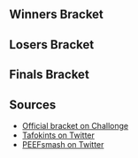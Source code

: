 {{ParagonLA2015 Tabs|This=3}}{{DISPLAYTITLE:Paragon Los Angeles 2015: ''Melee'' Singles Bracket}}{{SetGame|melee}}
==Winners Bracket==
{{Template:64DEWBracketA
|tourneylink=Paragon/2015/Los Angeles/Melee
|tourneyname=Paragon Los Angeles 2015
|R1=Round 1
|R2=Round 2
|R3=Round 3
|R4=Round 4
|column-width=135

|r1m1p1=Mango |r1m1p1flag=us |r1m1p1score=2 |r1m1win=1
|r1m1p2=Azen |r1m1p2flag=us |r1m1p2score=0
|r1m1p1char1= |r1m1p2char1= |r1m1p1stock1= |r1m1p2stock1= |r1m1win1= |r1m1stage1=
|r1m1p1char2= |r1m1p2char2= |r1m1p1stock2= |r1m1p2stock2= |r1m1win2= |r1m1stage2=
|r1m1p1char3= |r1m1p2char3= |r1m1p1stock3= |r1m1p2stock3= |r1m1win3= |r1m1stage3=
|r1m1p1char4= |r1m1p2char4= |r1m1p1stock4= |r1m1p2stock4= |r1m1win4= |r1m1stage4=
|r1m1p1char5= |r1m1p2char5= |r1m1p1stock5= |r1m1p2stock5= |r1m1win5= |r1m1stage5=
|r1m1date=
|r1m1finished=

|r1m2p1=Bladewise |r1m2p1flag=us |r1m2p1score=2 |r1m2win=1
|r1m2p2=Laudandus |r1m2p2flag=us |r1m2p2score=1
|r1m2p1char1= |r1m2p2char1= |r1m2p1stock1= |r1m2p2stock1= |r1m2win1= |r1m2stage1=
|r1m2p1char2= |r1m2p2char2= |r1m2p1stock2= |r1m2p2stock2= |r1m2win2= |r1m2stage2=
|r1m2p1char3= |r1m2p2char3= |r1m2p1stock3= |r1m2p2stock3= |r1m2win3= |r1m2stage3=
|r1m2p1char4= |r1m2p2char4= |r1m2p1stock4= |r1m2p2stock4= |r1m2win4= |r1m2stage4=
|r1m2p1char5= |r1m2p2char5= |r1m2p1stock5= |r1m2p2stock5= |r1m2win5= |r1m2stage5=
|r1m2date=
|r1m2finished=

|r1m3p1=Hugs |r1m3p1flag=us |r1m3p1score=2 |r1m3win=1
|r1m3p2=Toph |r1m3p2flag=us |r1m3p2score=0
|r1m3p1char1= |r1m3p2char1= |r1m3p1stock1= |r1m3p2stock1= |r1m3win1= |r1m3stage1=
|r1m3p1char2= |r1m3p2char2= |r1m3p1stock2= |r1m3p2stock2= |r1m3win2= |r1m3stage2=
|r1m3p1char3= |r1m3p2char3= |r1m3p1stock3= |r1m3p2stock3= |r1m3win3= |r1m3stage3=
|r1m3p1char4= |r1m3p2char4= |r1m3p1stock4= |r1m3p2stock4= |r1m3win4= |r1m3stage4=
|r1m3p1char5= |r1m3p2char5= |r1m3p1stock5= |r1m3p2stock5= |r1m3win5= |r1m3stage5=
|r1m3date=
|r1m3finished=

|r1m4p1=Eddy Mexico |r1m4p1flag=mx |r1m4p1score=2 |r1m4win=1
|r1m4p2=SFAT |r1m4p2flag=us |r1m4p2score=1
|r1m4p1char1= |r1m4p2char1= |r1m4p1stock1= |r1m4p2stock1= |r1m4win1= |r1m4stage1=
|r1m4p1char2= |r1m4p2char2= |r1m4p1stock2= |r1m4p2stock2= |r1m4win2= |r1m4stage2=
|r1m4p1char3= |r1m4p2char3= |r1m4p1stock3= |r1m4p2stock3= |r1m4win3= |r1m4stage3=
|r1m4p1char4= |r1m4p2char4= |r1m4p1stock4= |r1m4p2stock4= |r1m4win4= |r1m4stage4=
|r1m4p1char5= |r1m4p2char5= |r1m4p1stock5= |r1m4p2stock5= |r1m4win5= |r1m4stage5=
|r1m4date=
|r1m4finished=

|r1m5p1=Plup |r1m5p1flag=us |r1m5p1score=2 |r1m5win=1
|r1m5p2=Bizzarro Flame |r1m5p2flag=us |r1m5p2score=0
|r1m5p1char1=sheik |r1m5p2char1=ganon |r1m5p1stock1=2 |r1m5p2stock1=0 |r1m5win1=1 |r1m5stage1=Battlefield
|r1m5p1char2=sheik |r1m5p2char2=ganon |r1m5p1stock2=1 |r1m5p2stock2=0 |r1m5win2=1 |r1m5stage2=Dream Land
|r1m5p1char3= |r1m5p2char3= |r1m5p1stock3= |r1m5p2stock3= |r1m5win3= |r1m5stage3=
|r1m5p1char4= |r1m5p2char4= |r1m5p1stock4= |r1m5p2stock4= |r1m5win4= |r1m5stage4=
|r1m5p1char5= |r1m5p2char5= |r1m5p1stock5= |r1m5p2stock5= |r1m5win5= |r1m5stage5=
|r1m5date=
|r1m5finished=
|r1m5details={{BracketMatchDetails|comment=|preview=|lrthread=|vod=https://www.youtube.com/watch?v=6nfXmaM5E3I|interview=|recap=}}

|r1m6p1=ChuDat |r1m6p1flag=us |r1m6p1score=2 |r1m6win=1
|r1m6p2=Drunk Sloth |r1m6p2flag=us |r1m6p2score=0
|r1m6p1char1= |r1m6p2char1= |r1m6p1stock1= |r1m6p2stock1= |r1m6win1= |r1m6stage1=
|r1m6p1char2= |r1m6p2char2= |r1m6p1stock2= |r1m6p2stock2= |r1m6win2= |r1m6stage2=
|r1m6p1char3= |r1m6p2char3= |r1m6p1stock3= |r1m6p2stock3= |r1m6win3= |r1m6stage3=
|r1m6p1char4= |r1m6p2char4= |r1m6p1stock4= |r1m6p2stock4= |r1m6win4= |r1m6stage4=
|r1m6p1char5= |r1m6p2char5= |r1m6p1stock5= |r1m6p2stock5= |r1m6win5= |r1m6stage5=
|r1m6date=
|r1m6finished=

|r1m7p1=Lucky |r1m7p1flag=us |r1m7p1score=2 |r1m7win=1
|r1m7p2=Mike Haze |r1m7p2flag=us |r1m7p2score=0
|r1m7p1char1= |r1m7p2char1= |r1m7p1stock1= |r1m7p2stock1= |r1m7win1= |r1m7stage1=
|r1m7p1char2= |r1m7p2char2= |r1m7p1stock2= |r1m7p2stock2= |r1m7win2= |r1m7stage2=
|r1m7p1char3= |r1m7p2char3= |r1m7p1stock3= |r1m7p2stock3= |r1m7win3= |r1m7stage3=
|r1m7p1char4= |r1m7p2char4= |r1m7p1stock4= |r1m7p2stock4= |r1m7win4= |r1m7stage4=
|r1m7p1char5= |r1m7p2char5= |r1m7p1stock5= |r1m7p2stock5= |r1m7win5= |r1m7stage5=
|r1m7date=
|r1m7finished=

|r1m8p1=Colbol |r1m8p1flag=us |r1m8p1score=2 |r1m8win=1
|r1m8p2=KoopaTroopa895 |r1m8p2flag=us |r1m8p2score=0
|r1m8p1char1= |r1m8p2char1= |r1m8p1stock1= |r1m8p2stock1= |r1m8win1= |r1m8stage1=
|r1m8p1char2= |r1m8p2char2= |r1m8p1stock2= |r1m8p2stock2= |r1m8win2= |r1m8stage2=
|r1m8p1char3= |r1m8p2char3= |r1m8p1stock3= |r1m8p2stock3= |r1m8win3= |r1m8stage3=
|r1m8p1char4= |r1m8p2char4= |r1m8p1stock4= |r1m8p2stock4= |r1m8win4= |r1m8stage4=
|r1m8p1char5= |r1m8p2char5= |r1m8p1stock5= |r1m8p2stock5= |r1m8win5= |r1m8stage5=
|r1m8date=
|r1m8finished=

|r1m9p1=Hungrybox |r1m9p1flag=us |r1m9p1score=2 |r1m9win=1
|r1m9p2=NMW |r1m9p2flag=us |r1m9p2score=0
|r1m9p1char1= |r1m9p2char1= |r1m9p1stock1= |r1m9p2stock1= |r1m9win1= |r1m9stage1=
|r1m9p1char2= |r1m9p2char2= |r1m9p1stock2= |r1m9p2stock2= |r1m9win2= |r1m9stage2=
|r1m9p1char3= |r1m9p2char3= |r1m9p1stock3= |r1m9p2stock3= |r1m9win3= |r1m9stage3=
|r1m9p1char4= |r1m9p2char4= |r1m9p1stock4= |r1m9p2stock4= |r1m9win4= |r1m9stage4=
|r1m9p1char5= |r1m9p2char5= |r1m9p1stock5= |r1m9p2stock5= |r1m9win5= |r1m9stage5=
|r1m9date=
|r1m9finished=

|r1m10p1=Professor Pro |r1m10p1flag=gb |r1m10p1score=2 |r1m10win=1
|r1m10p2=Rudolph |r1m10p2flag=jp |r1m10p2score=0
|r1m10p1char1=fox |r1m10p2char1=marth |r1m10p1stock1=3 |r1m10p2stock1=0 |r1m10win1=1 |r1m10stage1=Yoshi's Story
|r1m10p1char2=fox |r1m10p2char2=marth |r1m10p1stock2=1 |r1m10p2stock2=0 |r1m10win2=1 |r1m10stage2=Battlefield
|r1m10p1char3= |r1m10p2char3= |r1m10p1stock3= |r1m10p2stock3= |r1m10win3= |r1m10stage3=
|r1m10p1char4= |r1m10p2char4= |r1m10p1stock4= |r1m10p2stock4= |r1m10win4= |r1m10stage4=
|r1m10p1char5= |r1m10p2char5= |r1m10p1stock5= |r1m10p2stock5= |r1m10win5= |r1m10stage5=
|r1m10date=
|r1m10finished=
|r1m10details={{BracketMatchDetails|comment=|preview=|lrthread=|vod=https://www.youtube.com/watch?v=orFRME4CwF4|interview=|recap=}}

|r1m11p1=S2J |r1m11p1flag=us |r1m11p1score=2 |r1m11win=1
|r1m11p2=Vish |r1m11p2flag=us |r1m11p2score=1
|r1m11p1char1= |r1m11p2char1= |r1m11p1stock1= |r1m11p2stock1= |r1m11win1= |r1m11stage1=
|r1m11p1char2= |r1m11p2char2= |r1m11p1stock2= |r1m11p2stock2= |r1m11win2= |r1m11stage2=
|r1m11p1char3= |r1m11p2char3= |r1m11p1stock3= |r1m11p2stock3= |r1m11win3= |r1m11stage3=
|r1m11p1char4= |r1m11p2char4= |r1m11p1stock4= |r1m11p2stock4= |r1m11win4= |r1m11stage4=
|r1m11p1char5= |r1m11p2char5= |r1m11p1stock5= |r1m11p2stock5= |r1m11win5= |r1m11stage5=
|r1m11date=
|r1m11finished=

|r1m12p1=Nintendude |r1m12p1flag=us |r1m12p1score=2 |r1m12win=1
|r1m12p2=gaR |r1m12p2flag=us |r1m12p2score=0
|r1m12p1char1= |r1m12p2char1= |r1m12p1stock1= |r1m12p2stock1= |r1m12win1= |r1m12stage1=
|r1m12p1char2= |r1m12p2char2= |r1m12p1stock2= |r1m12p2stock2= |r1m12win2= |r1m12stage2=
|r1m12p1char3= |r1m12p2char3= |r1m12p1stock3= |r1m12p2stock3= |r1m12win3= |r1m12stage3=
|r1m12p1char4= |r1m12p2char4= |r1m12p1stock4= |r1m12p2stock4= |r1m12win4= |r1m12stage4=
|r1m12p1char5= |r1m12p2char5= |r1m12p1stock5= |r1m12p2stock5= |r1m12win5= |r1m12stage5=
|r1m12date=
|r1m12finished=

|r1m13p1=Axe |r1m13p1flag=us |r1m13p1score=2 |r1m13win=1
|r1m13p2=Taj |r1m13p2flag=us |r1m13p2score=0
|r1m13p1char1= |r1m13p2char1= |r1m13p1stock1= |r1m13p2stock1= |r1m13win1= |r1m13stage1=
|r1m13p1char2= |r1m13p2char2= |r1m13p1stock2= |r1m13p2stock2= |r1m13win2= |r1m13stage2=
|r1m13p1char3= |r1m13p2char3= |r1m13p1stock3= |r1m13p2stock3= |r1m13win3= |r1m13stage3=
|r1m13p1char4= |r1m13p2char4= |r1m13p1stock4= |r1m13p2stock4= |r1m13win4= |r1m13stage4=
|r1m13p1char5= |r1m13p2char5= |r1m13p1stock5= |r1m13p2stock5= |r1m13win5= |r1m13stage5=
|r1m13date=
|r1m13finished=

|r1m14p1=Gahtzu |r1m14p1flag=us |r1m14p1score=0 |r1m14win=2
|r1m14p2=Reno |r1m14p2flag=us |r1m14p2score=2
|r1m14p1char1= |r1m14p2char1= |r1m14p1stock1= |r1m14p2stock1= |r1m14win1= |r1m14stage1=
|r1m14p1char2= |r1m14p2char2= |r1m14p1stock2= |r1m14p2stock2= |r1m14win2= |r1m14stage2=
|r1m14p1char3= |r1m14p2char3= |r1m14p1stock3= |r1m14p2stock3= |r1m14win3= |r1m14stage3=
|r1m14p1char4= |r1m14p2char4= |r1m14p1stock4= |r1m14p2stock4= |r1m14win4= |r1m14stage4=
|r1m14p1char5= |r1m14p2char5= |r1m14p1stock5= |r1m14p2stock5= |r1m14win5= |r1m14stage5=
|r1m14date=
|r1m14finished=

|r1m15p1=PewPewU |r1m15p1flag=us |r1m15p1score=2 |r1m15win=1
|r1m15p2=Matt |r1m15p2flag=us |r1m15p2score=0
|r1m15p1char1= |r1m15p2char1= |r1m15p1stock1= |r1m15p2stock1= |r1m15win1= |r1m15stage1=
|r1m15p1char2= |r1m15p2char2= |r1m15p1stock2= |r1m15p2stock2= |r1m15win2= |r1m15stage2=
|r1m15p1char3= |r1m15p2char3= |r1m15p1stock3= |r1m15p2stock3= |r1m15win3= |r1m15stage3=
|r1m15p1char4= |r1m15p2char4= |r1m15p1stock4= |r1m15p2stock4= |r1m15win4= |r1m15stage4=
|r1m15p1char5= |r1m15p2char5= |r1m15p1stock5= |r1m15p2stock5= |r1m15win5= |r1m15stage5=
|r1m15date=
|r1m15finished=

|r1m16p1=Fiction |r1m16p1flag=us |r1m16p1score=2 |r1m16win=1
|r1m16p2=JpegImage |r1m16p2flag=us |r1m16p2score=0
|r1m16p1char1= |r1m16p2char1= |r1m16p1stock1= |r1m16p2stock1= |r1m16win1= |r1m16stage1=
|r1m16p1char2= |r1m16p2char2= |r1m16p1stock2= |r1m16p2stock2= |r1m16win2= |r1m16stage2=
|r1m16p1char3= |r1m16p2char3= |r1m16p1stock3= |r1m16p2stock3= |r1m16win3= |r1m16stage3=
|r1m16p1char4= |r1m16p2char4= |r1m16p1stock4= |r1m16p2stock4= |r1m16win4= |r1m16stage4=
|r1m16p1char5= |r1m16p2char5= |r1m16p1stock5= |r1m16p2stock5= |r1m16win5= |r1m16stage5=
|r1m16date=
|r1m16finished=

|r1m17p1=Leffen |r1m17p1flag=se |r1m17p1score=2 |r1m17win=1
|r1m17p2=Tafokints |r1m17p2flag=us |r1m17p2score=0
|r1m17p1char1=fox |r1m17p2char1=sheik |r1m17p1stock1=3 |r1m17p2stock1=0 |r1m17win1=1 |r1m17stage1=Battlefield
|r1m17p1char2=fox |r1m17p2char2=sheik |r1m17p1stock2=2 |r1m17p2stock2=0 |r1m17win2=1 |r1m17stage2=Battlefield
|r1m17p1char3= |r1m17p2char3= |r1m17p1stock3= |r1m17p2stock3= |r1m17win3= |r1m17stage3=
|r1m17p1char4= |r1m17p2char4= |r1m17p1stock4= |r1m17p2stock4= |r1m17win4= |r1m17stage4=
|r1m17p1char5= |r1m17p2char5= |r1m17p1stock5= |r1m17p2stock5= |r1m17win5= |r1m17stage5=
|r1m17date=
|r1m17finished=
|r1m17details={{BracketMatchDetails|comment=|preview=|lrthread=|vod=https://www.youtube.com/watch?v=vPQP3W8G4f4|interview=|recap=}}

|r1m18p1=Tope |r1m18p1flag=us |r1m18p1score=2 |r1m18win=1
|r1m18p2=L |r1m18p2flag=us |r1m18p2score=1
|r1m18p1char1= |r1m18p2char1= |r1m18p1stock1= |r1m18p2stock1= |r1m18win1= |r1m18stage1=
|r1m18p1char2= |r1m18p2char2= |r1m18p1stock2= |r1m18p2stock2= |r1m18win2= |r1m18stage2=
|r1m18p1char3= |r1m18p2char3= |r1m18p1stock3= |r1m18p2stock3= |r1m18win3= |r1m18stage3=
|r1m18p1char4= |r1m18p2char4= |r1m18p1stock4= |r1m18p2stock4= |r1m18win4= |r1m18stage4=
|r1m18p1char5= |r1m18p2char5= |r1m18p1stock5= |r1m18p2stock5= |r1m18win5= |r1m18stage5=
|r1m18date=
|r1m18finished=

|r1m19p1=MacD |r1m19p1flag=us |r1m19p1score=2 |r1m19win=1
|r1m19p2=Devastation |r1m19p2flag=us |r1m19p2score=0
|r1m19p1char1= |r1m19p2char1= |r1m19p1stock1= |r1m19p2stock1= |r1m19win1= |r1m19stage1=
|r1m19p1char2= |r1m19p2char2= |r1m19p1stock2= |r1m19p2stock2= |r1m19win2= |r1m19stage2=
|r1m19p1char3= |r1m19p2char3= |r1m19p1stock3= |r1m19p2stock3= |r1m19win3= |r1m19stage3=
|r1m19p1char4= |r1m19p2char4= |r1m19p1stock4= |r1m19p2stock4= |r1m19win4= |r1m19stage4=
|r1m19p1char5= |r1m19p2char5= |r1m19p1stock5= |r1m19p2stock5= |r1m19win5= |r1m19stage5=
|r1m19date=
|r1m19finished=

|r1m20p1=Druggedfox |r1m20p1flag=us |r1m20p1score=2 |r1m20win=1
|r1m20p2=Squid |r1m20p2flag=us |r1m20p2score=0
|r1m20p1char1= |r1m20p2char1= |r1m20p1stock1= |r1m20p2stock1= |r1m20win1= |r1m20stage1=
|r1m20p1char2= |r1m20p2char2= |r1m20p1stock2= |r1m20p2stock2= |r1m20win2= |r1m20stage2=
|r1m20p1char3= |r1m20p2char3= |r1m20p1stock3= |r1m20p2stock3= |r1m20win3= |r1m20stage3=
|r1m20p1char4= |r1m20p2char4= |r1m20p1stock4= |r1m20p2stock4= |r1m20win4= |r1m20stage4=
|r1m20p1char5= |r1m20p2char5= |r1m20p1stock5= |r1m20p2stock5= |r1m20win5= |r1m20stage5=
|r1m20date=
|r1m20finished=

|r1m21p1=ROFL |r1m21p1flag=us |r1m21p1score=2 |r1m21win=1
|r1m21p2=MYL |r1m21p2flag=us |r1m21p2score=1
|r1m21p1char1= |r1m21p2char1= |r1m21p1stock1= |r1m21p2stock1= |r1m21win1= |r1m21stage1=
|r1m21p1char2= |r1m21p2char2= |r1m21p1stock2= |r1m21p2stock2= |r1m21win2= |r1m21stage2=
|r1m21p1char3= |r1m21p2char3= |r1m21p1stock3= |r1m21p2stock3= |r1m21win3= |r1m21stage3=
|r1m21p1char4= |r1m21p2char4= |r1m21p1stock4= |r1m21p2stock4= |r1m21win4= |r1m21stage4=
|r1m21p1char5= |r1m21p2char5= |r1m21p1stock5= |r1m21p2stock5= |r1m21win5= |r1m21stage5=
|r1m21date=
|r1m21finished=

|r1m22p1=Kira |r1m22p1flag=us |r1m22p1score=2 |r1m22win=1
|r1m22p2=Alan |r1m22p2flag=us |r1m22p2score=0
|r1m22p1char1=sheik |r1m22p2char1=peach |r1m22p1stock1=2 |r1m22p2stock1=0 |r1m22win1=1 |r1m22stage1=Final Destination
|r1m22p1char2=sheik |r1m22p2char2=peach |r1m22p1stock2=2 |r1m22p2stock2=0 |r1m22win2=1 |r1m22stage2=Pokémon Stadium
|r1m22p1char3= |r1m22p2char3= |r1m22p1stock3= |r1m22p2stock3= |r1m22win3= |r1m22stage3=
|r1m22p1char4= |r1m22p2char4= |r1m22p1stock4= |r1m22p2stock4= |r1m22win4= |r1m22stage4=
|r1m22p1char5= |r1m22p2char5= |r1m22p1stock5= |r1m22p2stock5= |r1m22win5= |r1m22stage5=
|r1m22date=
|r1m22finished=
|r1m22details={{BracketMatchDetails|comment=|preview=|lrthread=|vod=https://www.youtube.com/watch?v=S4sdx_i1WmQ|interview=|recap=}}

|r1m23p1=Silent Wolf |r1m23p1flag=us |r1m23p1score=2 |r1m23win=1
|r1m23p2=Ken |r1m23p2flag=us |r1m23p2score=0
|r1m23p1char1=fox |r1m23p2char1=marth |r1m23p1stock1=2 |r1m23p2stock1=0 |r1m23win1=1 |r1m23stage1=Battlefield
|r1m23p1char2=fox |r1m23p2char2=marth |r1m23p1stock2=3 |r1m23p2stock2=0 |r1m23win2=1 |r1m23stage2=Yoshi's Story
|r1m23p1char3= |r1m23p2char3= |r1m23p1stock3= |r1m23p2stock3= |r1m23win3= |r1m23stage3=
|r1m23p1char4= |r1m23p2char4= |r1m23p1stock4= |r1m23p2stock4= |r1m23win4= |r1m23stage4=
|r1m23p1char5= |r1m23p2char5= |r1m23p1stock5= |r1m23p2stock5= |r1m23win5= |r1m23stage5=
|r1m23date=
|r1m23finished=
|r1m23details={{BracketMatchDetails|comment=|preview=|lrthread=|vod=https://www.youtube.com/watch?v=1K9Lcuo5-lA|interview=|recap=}}

|r1m24p1=Alex19 |r1m24p1flag=us |r1m24p1score=1 |r1m24win=2
|r1m24p2=ESAM |r1m24p2flag=us |r1m24p2score=2
|r1m24p1char1= |r1m24p2char1= |r1m24p1stock1= |r1m24p2stock1= |r1m24win1= |r1m24stage1=
|r1m24p1char2= |r1m24p2char2= |r1m24p1stock2= |r1m24p2stock2= |r1m24win2= |r1m24stage2=
|r1m24p1char3= |r1m24p2char3= |r1m24p1stock3= |r1m24p2stock3= |r1m24win3= |r1m24stage3=
|r1m24p1char4= |r1m24p2char4= |r1m24p1stock4= |r1m24p2stock4= |r1m24win4= |r1m24stage4=
|r1m24p1char5= |r1m24p2char5= |r1m24p1stock5= |r1m24p2stock5= |r1m24win5= |r1m24stage5=
|r1m24date=
|r1m24finished=

|r1m25p1=Mew2King |r1m25p1flag=us |r1m25p1score=2 |r1m25win=1
|r1m25p2=Dunk |r1m25p2flag=us |r1m25p2score=0
|r1m25p1char1= |r1m25p2char1= |r1m25p1stock1= |r1m25p2stock1= |r1m25win1= |r1m25stage1=
|r1m25p1char2= |r1m25p2char2= |r1m25p1stock2= |r1m25p2stock2= |r1m25win2= |r1m25stage2=
|r1m25p1char3= |r1m25p2char3= |r1m25p1stock3= |r1m25p2stock3= |r1m25win3= |r1m25stage3=
|r1m25p1char4= |r1m25p2char4= |r1m25p1stock4= |r1m25p2stock4= |r1m25win4= |r1m25stage4=
|r1m25p1char5= |r1m25p2char5= |r1m25p1stock5= |r1m25p2stock5= |r1m25win5= |r1m25stage5=
|r1m25date=
|r1m25finished=

|r1m26p1=Chillindude |r1m26p1flag=us |r1m26p1score=1 |r1m26win=2
|r1m26p2=Blea Gelo |r1m26p2flag=ve |r1m26p2score=2
|r1m26p1char1=fox |r1m26p2char1=luigi |r1m26p1stock1=0 |r1m26p2stock1=1 |r1m26win1=2 |r1m26stage1=Final Destination
|r1m26p1char2=fox |r1m26p2char2=luigi |r1m26p1stock2=1 |r1m26p2stock2=0 |r1m26win2=1 |r1m26stage2=Pokémon Stadium
|r1m26p1char3=fox |r1m26p2char3=luigi |r1m26p1stock3=0 |r1m26p2stock3=1 |r1m26win3=2 |r1m26stage3=Dream Land
|r1m26p1char4= |r1m26p2char4= |r1m26p1stock4= |r1m26p2stock4= |r1m26win4= |r1m26stage4=
|r1m26p1char5= |r1m26p2char5= |r1m26p1stock5= |r1m26p2stock5= |r1m26win5= |r1m26stage5=
|r1m26date=
|r1m26finished=
|r1m26details={{BracketMatchDetails|comment=|preview=|lrthread=|vod=https://www.youtube.com/watch?v=l2EsgpDU550|interview=|recap=}}

|r1m27p1=BlueFoxXT |r1m27p1flag=us |r1m27p1score=2 |r1m27win=1
|r1m27p2=Hyprid |r1m27p2flag=us |r1m27p2score=1
|r1m27p1char1= |r1m27p2char1= |r1m27p1stock1= |r1m27p2stock1= |r1m27win1= |r1m27stage1=
|r1m27p1char2= |r1m27p2char2= |r1m27p1stock2= |r1m27p2stock2= |r1m27win2= |r1m27stage2=
|r1m27p1char3= |r1m27p2char3= |r1m27p1stock3= |r1m27p2stock3= |r1m27win3= |r1m27stage3=
|r1m27p1char4= |r1m27p2char4= |r1m27p1stock4= |r1m27p2stock4= |r1m27win4= |r1m27stage4=
|r1m27p1char5= |r1m27p2char5= |r1m27p1stock5= |r1m27p2stock5= |r1m27win5= |r1m27stage5=
|r1m27date=
|r1m27finished=

|r1m28p1=Fly Amanita |r1m28p1flag=us |r1m28p1score=2 |r1m28win=1
|r1m28p2=balloon |r1m28p2flag=us |r1m28p2score=0
|r1m28p1char1= |r1m28p2char1= |r1m28p1stock1= |r1m28p2stock1= |r1m28win1= |r1m28stage1=
|r1m28p1char2= |r1m28p2char2= |r1m28p1stock2= |r1m28p2stock2= |r1m28win2= |r1m28stage2=
|r1m28p1char3= |r1m28p2char3= |r1m28p1stock3= |r1m28p2stock3= |r1m28win3= |r1m28stage3=
|r1m28p1char4= |r1m28p2char4= |r1m28p1stock4= |r1m28p2stock4= |r1m28win4= |r1m28stage4=
|r1m28p1char5= |r1m28p2char5= |r1m28p1stock5= |r1m28p2stock5= |r1m28win5= |r1m28stage5=
|r1m28date=
|r1m28finished=

|r1m29p1=Westballz |r1m29p1flag=us |r1m29p1score=2 |r1m29win=1
|r1m29p2=Captain Faceroll |r1m29p2flag=us |r1m29p2score=0
|r1m29p1char1=falco |r1m29p2char1=sheik |r1m29p1stock1=1 |r1m29p2stock1=0 |r1m29win1=1 |r1m29stage1=Battlefield
|r1m29p1char2=falco |r1m29p2char2=sheik |r1m29p1stock2=2 |r1m29p2stock2=0 |r1m29win2=1 |r1m29stage2=Battlefield
|r1m29p1char3= |r1m29p2char3= |r1m29p1stock3= |r1m29p2stock3= |r1m29win3= |r1m29stage3=
|r1m29p1char4= |r1m29p2char4= |r1m29p1stock4= |r1m29p2stock4= |r1m29win4= |r1m29stage4=
|r1m29p1char5= |r1m29p2char5= |r1m29p1stock5= |r1m29p2stock5= |r1m29win5= |r1m29stage5=
|r1m29date=
|r1m29finished=
|r1m29details={{BracketMatchDetails|comment=|preview=|lrthread=|vod=https://www.youtube.com/watch?v=sORj2glCg_g|interview=|recap=}}

|r1m30p1=OkamiBW |r1m30p1flag=us |r1m30p1score=0 |r1m30win=2
|r1m30p2=Porkchops |r1m30p2flag=us |r1m30p2score=2
|r1m30p1char1= |r1m30p2char1= |r1m30p1stock1= |r1m30p2stock1= |r1m30win1= |r1m30stage1=
|r1m30p1char2= |r1m30p2char2= |r1m30p1stock2= |r1m30p2stock2= |r1m30win2= |r1m30stage2=
|r1m30p1char3= |r1m30p2char3= |r1m30p1stock3= |r1m30p2stock3= |r1m30win3= |r1m30stage3=
|r1m30p1char4= |r1m30p2char4= |r1m30p1stock4= |r1m30p2stock4= |r1m30win4= |r1m30stage4=
|r1m30p1char5= |r1m30p2char5= |r1m30p1stock5= |r1m30p2stock5= |r1m30win5= |r1m30stage5=
|r1m30date=
|r1m30finished=

|r1m31p1=Shroomed |r1m31p1flag=us |r1m31p1score=2 |r1m31win=1
|r1m31p2=Bimbo Mexico |r1m31p2flag=mx |r1m31p2score=0
|r1m31p1char1=sheik |r1m31p2char1=falco |r1m31p1stock1=1 |r1m31p2stock1=0 |r1m31win1=1 |r1m31stage1=Battlefield
|r1m31p1char2=sheik |r1m31p2char2=falco |r1m31p1stock2=1 |r1m31p2stock2=0 |r1m31win2=1 |r1m31stage2=Final Destination
|r1m31p1char3= |r1m31p2char3= |r1m31p1stock3= |r1m31p2stock3= |r1m31win3= |r1m31stage3=
|r1m31p1char4= |r1m31p2char4= |r1m31p1stock4= |r1m31p2stock4= |r1m31win4= |r1m31stage4=
|r1m31p1char5= |r1m31p2char5= |r1m31p1stock5= |r1m31p2stock5= |r1m31win5= |r1m31stage5=
|r1m31date=
|r1m31finished=
|r1m31details={{BracketMatchDetails|comment=|preview=|lrthread=|vod=https://www.youtube.com/watch?v=-dUNkm43iHw|interview=|recap=}}

|r1m32p1=Wizzrobe |r1m32p1flag=us |r1m32p1score=2 |r1m32win=1
|r1m32p2=SacaSumoto |r1m32p2flag=us |r1m32p2score=0
|r1m32p1char1= |r1m32p2char1= |r1m32p1stock1= |r1m32p2stock1= |r1m32win1= |r1m32stage1=
|r1m32p1char2= |r1m32p2char2= |r1m32p1stock2= |r1m32p2stock2= |r1m32win2= |r1m32stage2=
|r1m32p1char3= |r1m32p2char3= |r1m32p1stock3= |r1m32p2stock3= |r1m32win3= |r1m32stage3=
|r1m32p1char4= |r1m32p2char4= |r1m32p1stock4= |r1m32p2stock4= |r1m32win4= |r1m32stage4=
|r1m32p1char5= |r1m32p2char5= |r1m32p1stock5= |r1m32p2stock5= |r1m32win5= |r1m32stage5=
|r1m32date=
|r1m32finished=


|r2m1p1=Mango |r2m1p1flag=us |r2m1p1score=2 |r2m1win=1
|r2m1p2=Bladewise |r2m1p2flag=us |r2m1p2score=0
|r2m1p1char1= |r2m1p2char1= |r2m1p1stock1= |r2m1p2stock1= |r2m1win1= |r2m1stage1=
|r2m1p1char2= |r2m1p2char2= |r2m1p1stock2= |r2m1p2stock2= |r2m1win2= |r2m1stage2=
|r2m1p1char3= |r2m1p2char3= |r2m1p1stock3= |r2m1p2stock3= |r2m1win3= |r2m1stage3=
|r2m1p1char4= |r2m1p2char4= |r2m1p1stock4= |r2m1p2stock4= |r2m1win4= |r2m1stage4=
|r2m1p1char5= |r2m1p2char5= |r2m1p1stock5= |r2m1p2stock5= |r2m1win5= |r2m1stage5=
|r2m1date=
|r2m1finished=

|r2m2p1=HugS |r2m2p1flag=us |r2m2p1score=2 |r2m2win=1
|r2m2p2=Eddy Mexico |r2m2p2flag=mx |r2m2p2score=0
|r2m2p1char1= |r2m2p2char1= |r2m2p1stock1= |r2m2p2stock1= |r2m2win1= |r2m2stage1=
|r2m2p1char2= |r2m2p2char2= |r2m2p1stock2= |r2m2p2stock2= |r2m2win2= |r2m2stage2=
|r2m2p1char3= |r2m2p2char3= |r2m2p1stock3= |r2m2p2stock3= |r2m2win3= |r2m2stage3=
|r2m2p1char4= |r2m2p2char4= |r2m2p1stock4= |r2m2p2stock4= |r2m2win4= |r2m2stage4=
|r2m2p1char5= |r2m2p2char5= |r2m2p1stock5= |r2m2p2stock5= |r2m2win5= |r2m2stage5=
|r2m2date=
|r2m2finished=

|r2m3p1=Plup |r2m3p1flag=us |r2m3p1score=2 |r2m3win=1
|r2m3p2=ChuDat |r2m3p2flag=us |r2m3p2score=1
|r2m3p1char1= |r2m3p2char1= |r2m3p1stock1= |r2m3p2stock1= |r2m3win1= |r2m3stage1=
|r2m3p1char2= |r2m3p2char2= |r2m3p1stock2= |r2m3p2stock2= |r2m3win2= |r2m3stage2=
|r2m3p1char3= |r2m3p2char3= |r2m3p1stock3= |r2m3p2stock3= |r2m3win3= |r2m3stage3=
|r2m3p1char4= |r2m3p2char4= |r2m3p1stock4= |r2m3p2stock4= |r2m3win4= |r2m3stage4=
|r2m3p1char5= |r2m3p2char5= |r2m3p1stock5= |r2m3p2stock5= |r2m3win5= |r2m3stage5=
|r2m3date=
|r2m3finished=

|r2m4p1=Lucky |r2m4p1flag=us |r2m4p1score=1 |r2m4win=2
|r2m4p2=Colbol |r2m4p2flag=us |r2m4p2score=2
|r2m4p1char1= |r2m4p2char1= |r2m4p1stock1= |r2m4p2stock1= |r2m4win1= |r2m4stage1=
|r2m4p1char2= |r2m4p2char2= |r2m4p1stock2= |r2m4p2stock2= |r2m4win2= |r2m4stage2=
|r2m4p1char3= |r2m4p2char3= |r2m4p1stock3= |r2m4p2stock3= |r2m4win3= |r2m4stage3=
|r2m4p1char4= |r2m4p2char4= |r2m4p1stock4= |r2m4p2stock4= |r2m4win4= |r2m4stage4=
|r2m4p1char5= |r2m4p2char5= |r2m4p1stock5= |r2m4p2stock5= |r2m4win5= |r2m4stage5=
|r2m4date=
|r2m4finished=

|r2m5p1=Hungrybox |r2m5p1flag=us |r2m5p1score=1 |r2m5win=2
|r2m5p2=Professor Pro |r2m5p2flag=gb |r2m5p2score=2
|r2m5p1char1=puff |r2m5p2char1=fox |r2m5p1stock1=2 |r2m5p2stock1=0 |r2m5win1=1 |r2m5stage1=Battlefield
|r2m5p1char2=puff |r2m5p2char2=fox |r2m5p1stock2=0 |r2m5p2stock2=1 |r2m5win2=2 |r2m5stage2=Pokémon Stadium
|r2m5p1char3=puff |r2m5p2char3=fox |r2m5p1stock3=0 |r2m5p2stock3=2 |r2m5win3=2 |r2m5stage3=Battlefield
|r2m5p1char4= |r2m5p2char4= |r2m5p1stock4= |r2m5p2stock4= |r2m5win4= |r2m5stage4=
|r2m5p1char5= |r2m5p2char5= |r2m5p1stock5= |r2m5p2stock5= |r2m5win5= |r2m5stage5=
|r2m5date=
|r2m5finished=
|r2m5details={{BracketMatchDetails|comment=|preview=|lrthread=|vod=https://www.youtube.com/watch?v=oJlvrLYLZPY|interview=|recap=}}

|r2m6p1=S2J |r2m6p1flag=us |r2m6p1score=0 |r2m6win=2
|r2m6p2=Nintendude |r2m6p2flag=us |r2m6p2score=2
|r2m6p1char1=cf |r2m6p2char1=ic |r2m6p1stock1=0 |r2m6p2stock1=1 |r2m6win1=2 |r2m6stage1=Dream Land
|r2m6p1char2=cf |r2m6p2char2=ic |r2m6p1stock2=0 |r2m6p2stock2=2 |r2m6win2=2 |r2m6stage2=Battlefield
|r2m6p1char3= |r2m6p2char3= |r2m6p1stock3= |r2m6p2stock3= |r2m6win3= |r2m6stage3=
|r2m6p1char4= |r2m6p2char4= |r2m6p1stock4= |r2m6p2stock4= |r2m6win4= |r2m6stage4=
|r2m6p1char5= |r2m6p2char5= |r2m6p1stock5= |r2m6p2stock5= |r2m6win5= |r2m6stage5=
|r2m6date=
|r2m6finished=
|r2m6details={{BracketMatchDetails|comment=|preview=|lrthread=|vod=https://www.youtube.com/watch?v=klAd8og0sGc|interview=|recap=}}

|r2m7p1=Axe |r2m7p1flag=us |r2m7p1score=2 |r2m7win=1
|r2m7p2=Reno |r2m7p2flag=us |r2m7p2score=0
|r2m7p1char1= |r2m7p2char1= |r2m7p1stock1= |r2m7p2stock1= |r2m7win1= |r2m7stage1=
|r2m7p1char2= |r2m7p2char2= |r2m7p1stock2= |r2m7p2stock2= |r2m7win2= |r2m7stage2=
|r2m7p1char3= |r2m7p2char3= |r2m7p1stock3= |r2m7p2stock3= |r2m7win3= |r2m7stage3=
|r2m7p1char4= |r2m7p2char4= |r2m7p1stock4= |r2m7p2stock4= |r2m7win4= |r2m7stage4=
|r2m7p1char5= |r2m7p2char5= |r2m7p1stock5= |r2m7p2stock5= |r2m7win5= |r2m7stage5=
|r2m7date=
|r2m7finished=

|r2m8p1=PewPewU |r2m8p1flag=us |r2m8p1score=0 |r2m8win=2
|r2m8p2=Fiction |r2m8p2flag=us |r2m8p2score=2
|r2m8p1char1= |r2m8p2char1= |r2m8p1stock1= |r2m8p2stock1= |r2m8win1= |r2m8stage1=
|r2m8p1char2= |r2m8p2char2= |r2m8p1stock2= |r2m8p2stock2= |r2m8win2= |r2m8stage2=
|r2m8p1char3= |r2m8p2char3= |r2m8p1stock3= |r2m8p2stock3= |r2m8win3= |r2m8stage3=
|r2m8p1char4= |r2m8p2char4= |r2m8p1stock4= |r2m8p2stock4= |r2m8win4= |r2m8stage4=
|r2m8p1char5= |r2m8p2char5= |r2m8p1stock5= |r2m8p2stock5= |r2m8win5= |r2m8stage5=
|r2m8date=
|r2m8finished=

|r2m9p1=Leffen |r2m9p1flag=se |r2m9p1score=2 |r2m9win=1
|r2m9p2=Tope |r2m9p2flag=us |r2m9p2score=1
|r2m9p1char1=fox |r2m9p2char1=sheik |r2m9p1stock1=0 |r2m9p2stock1=1 |r2m9win1=2 |r2m9stage1=Battlefield
|r2m9p1char2=fox |r2m9p2char2=sheik |r2m9p1stock2=3 |r2m9p2stock2=0 |r2m9win2=1 |r2m9stage2=Pokémon Stadium
|r2m9p1char3=fox |r2m9p2char3=sheik |r2m9p1stock3=2 |r2m9p2stock3=0 |r2m9win3=1 |r2m9stage3=Yoshi's Story
|r2m9p1char4= |r2m9p2char4= |r2m9p1stock4= |r2m9p2stock4= |r2m9win4= |r2m9stage4=
|r2m9p1char5= |r2m9p2char5= |r2m9p1stock5= |r2m9p2stock5= |r2m9win5= |r2m9stage5=
|r2m9date=
|r2m9finished=
|r2m9details={{BracketMatchDetails|comment=|preview=|lrthread=|vod=https://www.youtube.com/watch?v=qsMKzgsf6Rg|interview=|recap=}}

|r2m10p1=MacD |r2m10p1flag=us |r2m10p1score=2 |r2m10win=1
|r2m10p2=Druggedfox |r2m10p2flag=us |r2m10p2score=0
|r2m10p1char1=peach |r2m10p2char1=sheik |r2m10p1stock1=3 |r2m10p2stock1=0 |r2m10win1=1 |r2m10stage1=Yoshi's Story
|r2m10p1char2=peach |r2m10p2char2=sheik |r2m10p1stock2=1 |r2m10p2stock2=0 |r2m10win2=1 |r2m10stage2=Battlefield
|r2m10p1char3= |r2m10p2char3= |r2m10p1stock3= |r2m10p2stock3= |r2m10win3= |r2m10stage3=
|r2m10p1char4= |r2m10p2char4= |r2m10p1stock4= |r2m10p2stock4= |r2m10win4= |r2m10stage4=
|r2m10p1char5= |r2m10p2char5= |r2m10p1stock5= |r2m10p2stock5= |r2m10win5= |r2m10stage5=
|r2m10date=
|r2m10finished=
|r2m10details={{BracketMatchDetails|comment=|preview=|lrthread=|vod=https://www.youtube.com/watch?v=PNINwafLrlc|interview=|recap=}}

|r2m11p1=ROFL |r2m11p1flag=us |r2m11p1score=1 |r2m11win=2
|r2m11p2=Kira |r2m11p2flag=us |r2m11p2score=2
|r2m11p1char1= |r2m11p2char1= |r2m11p1stock1= |r2m11p2stock1= |r2m11win1= |r2m11stage1=
|r2m11p1char2= |r2m11p2char2= |r2m11p1stock2= |r2m11p2stock2= |r2m11win2= |r2m11stage2=
|r2m11p1char3= |r2m11p2char3= |r2m11p1stock3= |r2m11p2stock3= |r2m11win3= |r2m11stage3=
|r2m11p1char4= |r2m11p2char4= |r2m11p1stock4= |r2m11p2stock4= |r2m11win4= |r2m11stage4=
|r2m11p1char5= |r2m11p2char5= |r2m11p1stock5= |r2m11p2stock5= |r2m11win5= |r2m11stage5=
|r2m11date=
|r2m11finished=

|r2m12p1=Silent Wolf |r2m12p1flag=us |r2m12p1score=2 |r2m12win=1
|r2m12p2=ESAM |r2m12p2flag=us |r2m12p2score=0
|r2m12p1char1= |r2m12p2char1= |r2m12p1stock1= |r2m12p2stock1= |r2m12win1= |r2m12stage1=
|r2m12p1char2= |r2m12p2char2= |r2m12p1stock2= |r2m12p2stock2= |r2m12win2= |r2m12stage2=
|r2m12p1char3= |r2m12p2char3= |r2m12p1stock3= |r2m12p2stock3= |r2m12win3= |r2m12stage3=
|r2m12p1char4= |r2m12p2char4= |r2m12p1stock4= |r2m12p2stock4= |r2m12win4= |r2m12stage4=
|r2m12p1char5= |r2m12p2char5= |r2m12p1stock5= |r2m12p2stock5= |r2m12win5= |r2m12stage5=
|r2m12date=
|r2m12finished=

|r2m13p1=Mew2King |r2m13p1flag=us |r2m13p1score=2 |r2m13win=1
|r2m13p2=Blea Gelo |r2m13p2flag=ve |r2m13p2score=0
|r2m13p1char1=sheik |r2m13p2char1=luigi |r2m13p1stock1=1 |r2m13p2stock1=0 |r2m13win1=1 |r2m13stage1=Dream Land
|r2m13p1char2=sheik |r2m13p2char2=luigi |r2m13p1stock2=1 |r2m13p2stock2=0 |r2m13win2=1 |r2m13stage2=Fountain of Dreams
|r2m13p1char3= |r2m13p2char3= |r2m13p1stock3= |r2m13p2stock3= |r2m13win3= |r2m13stage3=
|r2m13p1char4= |r2m13p2char4= |r2m13p1stock4= |r2m13p2stock4= |r2m13win4= |r2m13stage4=
|r2m13p1char5= |r2m13p2char5= |r2m13p1stock5= |r2m13p2stock5= |r2m13win5= |r2m13stage5=
|r2m13date=
|r2m13finished=
|r2m13details={{BracketMatchDetails|comment=|preview=|lrthread=|vod=https://www.youtube.com/watch?v=jq23FZUmdk8|interview=|recap=}}

|r2m14p1=BlueFoxXT |r2m14p1flag=us |r2m14p1score=0 |r2m14win=2
|r2m14p2=Fly Amanita |r2m14p2flag=us |r2m14p2score=2
|r2m14p1char1= |r2m14p2char1= |r2m14p1stock1= |r2m14p2stock1= |r2m14win1= |r2m14stage1=
|r2m14p1char2= |r2m14p2char2= |r2m14p1stock2= |r2m14p2stock2= |r2m14win2= |r2m14stage2=
|r2m14p1char3= |r2m14p2char3= |r2m14p1stock3= |r2m14p2stock3= |r2m14win3= |r2m14stage3=
|r2m14p1char4= |r2m14p2char4= |r2m14p1stock4= |r2m14p2stock4= |r2m14win4= |r2m14stage4=
|r2m14p1char5= |r2m14p2char5= |r2m14p1stock5= |r2m14p2stock5= |r2m14win5= |r2m14stage5=
|r2m14date=
|r2m14finished=

|r2m15p1=Westballz |r2m15p1flag=us |r2m15p1score=2 |r2m15win=1
|r2m15p2=Porkchops |r2m15p2flag=us |r2m15p2score=1
|r2m15p1char1=falco |r2m15p2char1=falco |r2m15p1stock1=0 |r2m15p2stock1=1 |r2m15win1=2 |r2m15stage1=Yoshi's Story
|r2m15p1char2=falco |r2m15p2char2=falco |r2m15p1stock2=1 |r2m15p2stock2=0 |r2m15win2=1 |r2m15stage2=Final Destination
|r2m15p1char3=falco |r2m15p2char3=falco |r2m15p1stock3=1 |r2m15p2stock3=0 |r2m15win3=1 |r2m15stage3=Final Destination
|r2m15p1char4= |r2m15p2char4= |r2m15p1stock4= |r2m15p2stock4= |r2m15win4= |r2m15stage4=
|r2m15p1char5= |r2m15p2char5= |r2m15p1stock5= |r2m15p2stock5= |r2m15win5= |r2m15stage5=
|r2m15date=
|r2m15finished=
|r2m15details={{BracketMatchDetails|comment=|preview=|lrthread=|vod=https://www.youtube.com/watch?v=pLSu2OWE8Cg|interview=|recap=}}

|r2m16p1=Shroomed |r2m16p1flag=us |r2m16p1score=2 |r2m16win=1
|r2m16p2=Wizzrobe |r2m16p2flag=us |r2m16p2score=1
|r2m16p1char1=sheik |r2m16p2char1=cf |r2m16p1stock1=1 |r2m16p2stock1=0 |r2m16win1=1 |r2m16stage1=Battlefield
|r2m16p1char2=sheik |r2m16p2char2=cf |r2m16p1stock2=0 |r2m16p2stock2=1 |r2m16win2=2 |r2m16stage2=Pokémon Stadium
|r2m16p1char3=sheik |r2m16p2char3=cf |r2m16p1stock3=1 |r2m16p2stock3=0 |r2m16win3=1 |r2m16stage3=Yoshi's Story
|r2m16p1char4= |r2m16p2char4= |r2m16p1stock4= |r2m16p2stock4= |r2m16win4= |r2m16stage4=
|r2m16p1char5= |r2m16p2char5= |r2m16p1stock5= |r2m16p2stock5= |r2m16win5= |r2m16stage5=
|r2m16date=
|r2m16finished=
|r2m16details={{BracketMatchDetails|comment=|preview=|lrthread=|vod=https://www.youtube.com/watch?v=Uk5Cp1P2QOw|interview=|recap=}}


|r3m1p1=Mango |r3m1p1flag=us |r3m1p1score=2 |r3m1win=1
|r3m1p2=HugS |r3m1p2flag=us |r3m1p2score=0
|r3m1p1char1=fox |r3m1p2char1=samus |r3m1p1stock1=2 |r3m1p2stock1=0 |r3m1win1=1 |r3m1stage1=Battlefield
|r3m1p1char2=fox |r3m1p2char2=samus |r3m1p1stock2=2 |r3m1p2stock2=0 |r3m1win2=1 |r3m1stage2=Dream Land
|r3m1p1char3= |r3m1p2char3= |r3m1p1stock3= |r3m1p2stock3= |r3m1win3= |r3m1stage3=
|r3m1p1char4= |r3m1p2char4= |r3m1p1stock4= |r3m1p2stock4= |r3m1win4= |r3m1stage4=
|r3m1p1char5= |r3m1p2char5= |r3m1p1stock5= |r3m1p2stock5= |r3m1win5= |r3m1stage5=
|r3m1date=
|r3m1finished=
|r3m1details={{BracketMatchDetails|comment=|preview=|lrthread=|vod=https://www.youtube.com/watch?v=GJP6dSgE_CQ|interview=|recap=}}

|r3m2p1=Plup |r3m2p1flag=us |r3m2p1score=2 |r3m2win=1
|r3m2p2=Colbol |r3m2p2flag=us |r3m2p2score=1
|r3m2p1char1= |r3m2p2char1= |r3m2p1stock1= |r3m2p2stock1= |r3m2win1= |r3m2stage1=
|r3m2p1char2= |r3m2p2char2= |r3m2p1stock2= |r3m2p2stock2= |r3m2win2= |r3m2stage2=
|r3m2p1char3= |r3m2p2char3= |r3m2p1stock3= |r3m2p2stock3= |r3m2win3= |r3m2stage3=
|r3m2p1char4= |r3m2p2char4= |r3m2p1stock4= |r3m2p2stock4= |r3m2win4= |r3m2stage4=
|r3m2p1char5= |r3m2p2char5= |r3m2p1stock5= |r3m2p2stock5= |r3m2win5= |r3m2stage5=
|r3m2date=
|r3m2finished=

|r3m3p1=Professor Pro |r3m3p1flag=gb |r3m3p1score=2 |r3m3win=1
|r3m3p2=Nintendude |r3m3p2flag=us |r3m3p2score=0
|r3m3p1char1=fox |r3m3p2char1=ic |r3m3p1stock1=1 |r3m3p2stock1=0 |r3m3win1=1 |r3m3stage1=Yoshi's Story
|r3m3p1char2=fox |r3m3p2char2=ic |r3m3p1stock2=2 |r3m3p2stock2=0 |r3m3win2=1 |r3m3stage2=Fountain of Dreams
|r3m3p1char3= |r3m3p2char3= |r3m3p1stock3= |r3m3p2stock3= |r3m3win3= |r3m3stage3=
|r3m3p1char4= |r3m3p2char4= |r3m3p1stock4= |r3m3p2stock4= |r3m3win4= |r3m3stage4=
|r3m3p1char5= |r3m3p2char5= |r3m3p1stock5= |r3m3p2stock5= |r3m3win5= |r3m3stage5=
|r3m3date=
|r3m3finished=
|r3m3details={{BracketMatchDetails|comment=|preview=|lrthread=|vod=https://www.youtube.com/watch?v=292NTl-0YIE|interview=|recap=}}

|r3m4p1=Axe |r3m4p1flag=us |r3m4p1score=2 |r3m4win=1
|r3m4p2=Fiction |r3m4p2flag=us |r3m4p2score=0
|r3m4p1char1=pikachu |r3m4p2char1=fox |r3m4p1stock1=3 |r3m4p2stock1=0 |r3m4win1=1 |r3m4stage1=Battlefield
|r3m4p1char2=pikachu |r3m4p2char2=fox |r3m4p1stock2=3 |r3m4p2stock2=0 |r3m4win2=1 |r3m4stage2=Yoshi's Story
|r3m4p1char3= |r3m4p2char3= |r3m4p1stock3= |r3m4p2stock3= |r3m4win3= |r3m4stage3=
|r3m4p1char4= |r3m4p2char4= |r3m4p1stock4= |r3m4p2stock4= |r3m4win4= |r3m4stage4=
|r3m4p1char5= |r3m4p2char5= |r3m4p1stock5= |r3m4p2stock5= |r3m4win5= |r3m4stage5=
|r3m4date=
|r3m4finished=
|r3m4details={{BracketMatchDetails|comment=|preview=|lrthread=|vod=https://www.youtube.com/watch?v=nssyi4tdtUU|interview=|recap=}}

|r3m5p1=Leffen |r3m5p1flag=se |r3m5p1score=2 |r3m5win=1
|r3m5p2=MacD |r3m5p2flag=us |r3m5p2score=0
|r3m5p1char1=fox |r3m5p2char1=peach |r3m5p1stock1=1 |r3m5p2stock1=0 |r3m5win1=1 |r3m5stage1=Final Destination
|r3m5p1char2=fox |r3m5p2char2=peach |r3m5p1stock2=2 |r3m5p2stock2=0 |r3m5win2=1 |r3m5stage2=Final Destination
|r3m5p1char3= |r3m5p2char3= |r3m5p1stock3= |r3m5p2stock3= |r3m5win3= |r3m5stage3=
|r3m5p1char4= |r3m5p2char4= |r3m5p1stock4= |r3m5p2stock4= |r3m5win4= |r3m5stage4=
|r3m5p1char5= |r3m5p2char5= |r3m5p1stock5= |r3m5p2stock5= |r3m5win5= |r3m5stage5=
|r3m5date=
|r3m5finished=
|r3m5details={{BracketMatchDetails|comment=|preview=|lrthread=|vod=https://www.youtube.com/watch?v=E1ZkceQhM10|interview=|recap=}}

|r3m6p1=Kira |r3m6p1flag=us |r3m6p1score=0 |r3m6win=2
|r3m6p2=Silent Wolf |r3m6p2flag=us |r3m6p2score=2
|r3m6p1char1= |r3m6p2char1= |r3m6p1stock1= |r3m6p2stock1= |r3m6win1= |r3m6stage1=
|r3m6p1char2= |r3m6p2char2= |r3m6p1stock2= |r3m6p2stock2= |r3m6win2= |r3m6stage2=
|r3m6p1char3= |r3m6p2char3= |r3m6p1stock3= |r3m6p2stock3= |r3m6win3= |r3m6stage3=
|r3m6p1char4= |r3m6p2char4= |r3m6p1stock4= |r3m6p2stock4= |r3m6win4= |r3m6stage4=
|r3m6p1char5= |r3m6p2char5= |r3m6p1stock5= |r3m6p2stock5= |r3m6win5= |r3m6stage5=
|r3m6date=
|r3m6finished=

|r3m7p1=Mew2King |r3m7p1flag=us |r3m7p1score=2 |r3m7win=1
|r3m7p2=Fly Amanita |r3m7p2flag=us |r3m7p2score=0
|r3m7p1char1= |r3m7p2char1= |r3m7p1stock1= |r3m7p2stock1= |r3m7win1= |r3m7stage1=
|r3m7p1char2= |r3m7p2char2= |r3m7p1stock2= |r3m7p2stock2= |r3m7win2= |r3m7stage2=
|r3m7p1char3= |r3m7p2char3= |r3m7p1stock3= |r3m7p2stock3= |r3m7win3= |r3m7stage3=
|r3m7p1char4= |r3m7p2char4= |r3m7p1stock4= |r3m7p2stock4= |r3m7win4= |r3m7stage4=
|r3m7p1char5= |r3m7p2char5= |r3m7p1stock5= |r3m7p2stock5= |r3m7win5= |r3m7stage5=
|r3m7date=
|r3m7finished=

|r3m8p1=Westballz |r3m8p1flag=us |r3m8p1score=2 |r3m8win=1
|r3m8p2=Shroomed |r3m8p2flag=us |r3m8p2score=0
|r3m8p1char1=Falco |r3m8p2char1=Sheik |r3m8p1stock1=1 |r3m8p2stock1=0 |r3m8win1=1 |r3m8stage1=Battlefield
|r3m8p1char2=Falco |r3m8p2char2=Sheik |r3m8p1stock2=1 |r3m8p2stock2=0 |r3m8win2=1 |r3m8stage2=Battlefield
|r3m8p1char3= |r3m8p2char3= |r3m8p1stock3= |r3m8p2stock3= |r3m8win3= |r3m8stage3=
|r3m8p1char4= |r3m8p2char4= |r3m8p1stock4= |r3m8p2stock4= |r3m8win4= |r3m8stage4=
|r3m8p1char5= |r3m8p2char5= |r3m8p1stock5= |r3m8p2stock5= |r3m8win5= |r3m8stage5=
|r3m8date=
|r3m8finished=
|r3m8details={{BracketMatchDetails|comment=|preview=|lrthread=|vod=https://www.youtube.com/watch?v=tAlEovIvqHQ|interview=|recap=}}


|r4m1p1=Mango |r4m1p1flag=us |r4m1p1score=2 |r4m1win=1
|r4m1p2=Plup |r4m1p2flag=us |r4m1p2score=0
|r4m1p1char1=falco |r4m1p2char1=sheik |r4m1p1stock1=1 |r4m1p2stock1=0 |r4m1win1=1 |r4m1stage1=Battlefield
|r4m1p1char2=falco |r4m1p2char2=sheik |r4m1p1stock2=2 |r4m1p2stock2=0 |r4m1win2=1 |r4m1stage2=Battlefield
|r4m1p1char3= |r4m1p2char3= |r4m1p1stock3= |r4m1p2stock3= |r4m1win3= |r4m1stage3=
|r4m1p1char4= |r4m1p2char4= |r4m1p1stock4= |r4m1p2stock4= |r4m1win4= |r4m1stage4=
|r4m1p1char5= |r4m1p2char5= |r4m1p1stock5= |r4m1p2stock5= |r4m1win5= |r4m1stage5=
|r4m1date=
|r4m1finished=
|r4m1details={{BracketMatchDetails|comment=|preview=|lrthread=|vod=https://www.youtube.com/watch?v=16a-DAKTHew|interview=|recap=}}

|r4m2p1=Professor Pro |r4m2p1flag=gb |r4m2p1score=0 |r4m2win=2
|r4m2p2=Axe |r4m2p2flag=us |r4m2p2score=2
|r4m2p1char1=fox |r4m2p2char1=pikachu |r4m2p1stock1=0 |r4m2p2stock1=2 |r4m2win1=2 |r4m2stage1=Battlefield
|r4m2p1char2=fox |r4m2p2char2=pikachu |r4m2p1stock2=0 |r4m2p2stock2=2 |r4m2win2=2 |r4m2stage2=Dream Land
|r4m2p1char3= |r4m2p2char3= |r4m2p1stock3= |r4m2p2stock3= |r4m2win3= |r4m2stage3=
|r4m2p1char4= |r4m2p2char4= |r4m2p1stock4= |r4m2p2stock4= |r4m2win4= |r4m2stage4=
|r4m2p1char5= |r4m2p2char5= |r4m2p1stock5= |r4m2p2stock5= |r4m2win5= |r4m2stage5=
|r4m2date=
|r4m2finished=
|r4m2details={{BracketMatchDetails|comment=|preview=|lrthread=|vod=https://www.youtube.com/watch?v=ECbHKnk39xY|interview=|recap=}}

|r4m3p1=Leffen |r4m3p1flag=se |r4m3p1score=2 |r4m3win=1
|r4m3p2=Silent Wolf |r4m3p2flag=us |r4m3p2score=0
|r4m3p1char1=fox |r4m3p2char1=fox |r4m3p1stock1=3 |r4m3p2stock1=0 |r4m3win1=1 |r4m3stage1=Battlefield
|r4m3p1char2=fox |r4m3p2char2=fox |r4m3p1stock2=1 |r4m3p2stock2=0 |r4m3win2=1 |r4m3stage2=Battlefield
|r4m3p1char3= |r4m3p2char3= |r4m3p1stock3= |r4m3p2stock3= |r4m3win3= |r4m3stage3=
|r4m3p1char4= |r4m3p2char4= |r4m3p1stock4= |r4m3p2stock4= |r4m3win4= |r4m3stage4=
|r4m3p1char5= |r4m3p2char5= |r4m3p1stock5= |r4m3p2stock5= |r4m3win5= |r4m3stage5=
|r4m3date=
|r4m3finished=
|r4m3details={{BracketMatchDetails|comment=|preview=|lrthread=|vod=https://www.youtube.com/watch?v=eSnSZ8CTcNg|interview=|recap=}}

|r4m4p1=Mew2King |r4m4p1flag=us |r4m4p1score=2 |r4m4win=1
|r4m4p2=Westballz |r4m4p2flag=us |r4m4p2score=0
|r4m4p1char1=sheik |r4m4p2char1=falco |r4m4p1stock1=4 |r4m4p2stock1=0 |r4m4win1=1 |r4m4stage1=Battlefield
|r4m4p1char2=marth |r4m4p2char2=cf |r4m4p1stock2=1 |r4m4p2stock2=0 |r4m4win2=1 |r4m4stage2=Pokémon Stadium
|r4m4p1char3= |r4m4p2char3= |r4m4p1stock3= |r4m4p2stock3= |r4m4win3= |r4m4stage3=
|r4m4p1char4= |r4m4p2char4= |r4m4p1stock4= |r4m4p2stock4= |r4m4win4= |r4m4stage4=
|r4m4p1char5= |r4m4p2char5= |r4m4p1stock5= |r4m4p2stock5= |r4m4win5= |r4m4stage5=
|r4m4date=
|r4m4finished=
|r4m4details={{BracketMatchDetails|comment=|preview=|lrthread=|vod=|interview=|recap=}}


|r5m1p1=Mango |r5m1p1flag=us |r5m1p1score=3 |r5m1win=1
|r5m1p2=Axe |r5m1p2flag=us |r5m1p2score=1
|r5m1p1char1=falco |r5m1p2char1=pikachu |r5m1p1stock1=0 |r5m1p2stock1=2 |r5m1win1=2 |r5m1stage1=Battlefield
|r5m1p1char2=falco |r5m1p2char2=pikachu |r5m1p1stock2=1 |r5m1p2stock2=0 |r5m1win2=1 |r5m1stage2=Yoshi's Story
|r5m1p1char3=falco |r5m1p2char3=pikachu |r5m1p1stock3=3 |r5m1p2stock3=0 |r5m1win3=1 |r5m1stage3=Final Destination
|r5m1p1char4=falco |r5m1p2char4=pikachu |r5m1p1stock4=2 |r5m1p2stock4=0 |r5m1win4=1 |r5m1stage4=Fountain of Dreams
|r5m1p1char5= |r5m1p2char5= |r5m1p1stock5= |r5m1p2stock5= |r5m1win5= |r5m1stage5=
|r5m1date=
|r5m1finished=
|r5m1details={{BracketMatchDetails|comment=|preview=|lrthread=|vod=https://www.youtube.com/watch?v=6z4dMskiMw0|interview=|recap=}}

|r5m2p1=Leffen |r5m2p1flag=se |r5m2p1score=1 |r5m2win=2
|r5m2p2=Mew2King |r5m2p2flag=us |r5m2p2score=3
|r5m2p1char1=fox |r5m2p2char1=sheik |r5m2p1stock1=0 |r5m2p2stock1=2 |r5m2win1=2 |r5m2stage1=Dream Land
|r5m2p1char2=fox |r5m2p2char2=sheik |r5m2p1stock2=0 |r5m2p2stock2=1 |r5m2win2=2 |r5m2stage2=Dream Land
|r5m2p1char3=fox |r5m2p2char3=sheik |r5m2p1stock3=2 |r5m2p2stock3=0 |r5m2win3=1 |r5m2stage3=Dream Land
|r5m2p1char4=fox |r5m2p2char4=marth |r5m2p1stock4=0 |r5m2p2stock4=4 |r5m2win4=2 |r5m2stage4=Final Destination
|r5m2p1char5= |r5m2p2char5= |r5m2p1stock5= |r5m2p2stock5= |r5m2win5= |r5m2stage5=
|r5m2date=
|r5m2finished=
|r5m2details={{BracketMatchDetails|comment=|preview=|lrthread=|vod=https://www.youtube.com/watch?v=JPmKcsYIJgo|interview=|recap=}}

}}

==Losers Bracket==
{{64DELBracketSmwA
|tourneylink=Paragon/2015/Los Angeles/Melee
|tourneyname=Paragon Los Angeles 2015
|l1placement=49-64
|l2placement=33-48
|l3placement=25-32
|l4placement=17-24
|l5placement=13-16
|l6placement=9-12
|l7placement=7-8
|l8placement=5-6
|L1=Losers Round 1
|L2=Losers Round 2
|L3=Losers Round 3
|L4=Losers Round 4
|L5=Losers Round 5
|L6=Losers Round 6
|L7=Losers Round 7
|L8=Losers Round 8
|column-width=135

|l1m1p1=Azen |l1m1p1flag=us |l1m1p1score=0
|l1m1p2=Laudandus |l1m1p2flag=us |l1m1p2score=2
|l1m1win=2
|l1m1p1char1= |l1m1p2char1= |l1m1p1stock1= |l1m1p2stock1= |l1m1win1= |l1m1stage1=
|l1m1p1char2= |l1m1p2char2= |l1m1p1stock2= |l1m1p2stock2= |l1m1win2= |l1m1stage2=
|l1m1p1char3= |l1m1p2char3= |l1m1p1stock3= |l1m1p2stock3= |l1m1win3= |l1m1stage3=
|l1m1p1char4= |l1m1p2char4= |l1m1p1stock4= |l1m1p2stock4= |l1m1win4= |l1m1stage4=
|l1m1p1char5= |l1m1p2char5= |l1m1p1stock5= |l1m1p2stock5= |l1m1win5= |l1m1stage5=
|l1m1date=
|l1m1finished=

|l1m2p1=Toph |l1m2p1flag=us |l1m2p1score=0
|l1m2p2=SFAT |l1m2p2flag=us |l1m2p2score=2
|l1m2win=2
|l1m2p1char1= |l1m2p2char1= |l1m2p1stock1= |l1m2p2stock1= |l1m2win1= |l1m2stage1=
|l1m2p1char2= |l1m2p2char2= |l1m2p1stock2= |l1m2p2stock2= |l1m2win2= |l1m2stage2=
|l1m2p1char3= |l1m2p2char3= |l1m2p1stock3= |l1m2p2stock3= |l1m2win3= |l1m2stage3=
|l1m2p1char4= |l1m2p2char4= |l1m2p1stock4= |l1m2p2stock4= |l1m2win4= |l1m2stage4=
|l1m2p1char5= |l1m2p2char5= |l1m2p1stock5= |l1m2p2stock5= |l1m2win5= |l1m2stage5=
|l1m2date=
|l1m2finished=

|l1m3p1=Bizzarro Flame |l1m3p1flag=us |l1m3p1score=1
|l1m3p2=Drunk Sloth |l1m3p2flag=us |l1m3p2score=2
|l1m3win=2
|l1m3p1char1=ganon |l1m3p2char1=ic |l1m3p1stock1=0 |l1m3p2stock1=1 |l1m3win1=2 |l1m3stage1=Battlefield
|l1m3p1char2=ganon|l1m3p2char2=ic |l1m3p1stock2=1 |l1m3p2stock2=0 |l1m3win2=1 |l1m3stage2=Yoshi's Story
|l1m3p1char3=ganon |l1m3p2char3=ic |l1m3p1stock3=0 |l1m3p2stock3=1 |l1m3win3=2 |l1m3stage3=Pokémon Stadium
|l1m3p1char4= |l1m3p2char4= |l1m3p1stock4= |l1m3p2stock4= |l1m3win4= |l1m3stage4=
|l1m3p1char5= |l1m3p2char5= |l1m3p1stock5= |l1m3p2stock5= |l1m3win5= |l1m3stage5=
|l1m3date=
|l1m3finished=
|l1m3details={{BracketMatchDetails|comment=|preview=|lrthread=|vod=https://www.youtube.com/watch?v=z4UHAotXAdA|interview=|recap=}}

|l1m4p1=MikeHaze |l1m4p1flag=us |l1m4p1score=2
|l1m4p2=KoopaTroopa895 |l1m4p2flag=us |l1m4p2score=1
|l1m4win=1
|l1m4p1char1= |l1m4p2char1= |l1m4p1stock1= |l1m4p2stock1= |l1m4win1= |l1m4stage1=
|l1m4p1char2= |l1m4p2char2= |l1m4p1stock2= |l1m4p2stock2= |l1m4win2= |l1m4stage2=
|l1m4p1char3= |l1m4p2char3= |l1m4p1stock3= |l1m4p2stock3= |l1m4win3= |l1m4stage3=
|l1m4p1char4= |l1m4p2char4= |l1m4p1stock4= |l1m4p2stock4= |l1m4win4= |l1m4stage4=
|l1m4p1char5= |l1m4p2char5= |l1m4p1stock5= |l1m4p2stock5= |l1m4win5= |l1m4stage5=
|l1m4date=
|l1m4finished=

|l1m5p1=NMW |l1m5p1flag=us |l1m5p1score=2
|l1m5p2=Rudolph |l1m5p2flag=jp |l1m5p2score=0
|l1m5win=1
|l1m5p1char1= |l1m5p2char1= |l1m5p1stock1= |l1m5p2stock1= |l1m5win1= |l1m5stage1=
|l1m5p1char2= |l1m5p2char2= |l1m5p1stock2= |l1m5p2stock2= |l1m5win2= |l1m5stage2=
|l1m5p1char3= |l1m5p2char3= |l1m5p1stock3= |l1m5p2stock3= |l1m5win3= |l1m5stage3=
|l1m5p1char4= |l1m5p2char4= |l1m5p1stock4= |l1m5p2stock4= |l1m5win4= |l1m5stage4=
|l1m5p1char5= |l1m5p2char5= |l1m5p1stock5= |l1m5p2stock5= |l1m5win5= |l1m5stage5=
|l1m5date=
|l1m5finished=

|l1m6p1=Vish |l1m6p1flag=us |l1m6p1score=2
|l1m6p2=gaR |l1m6p2flag=us |l1m6p2score=1
|l1m6win=1
|l1m6p1char1= |l1m6p2char1= |l1m6p1stock1= |l1m6p2stock1= |l1m6win1= |l1m6stage1=
|l1m6p1char2= |l1m6p2char2= |l1m6p1stock2= |l1m6p2stock2= |l1m6win2= |l1m6stage2=
|l1m6p1char3= |l1m6p2char3= |l1m6p1stock3= |l1m6p2stock3= |l1m6win3= |l1m6stage3=
|l1m6p1char4= |l1m6p2char4= |l1m6p1stock4= |l1m6p2stock4= |l1m6win4= |l1m6stage4=
|l1m6p1char5= |l1m6p2char5= |l1m6p1stock5= |l1m6p2stock5= |l1m6win5= |l1m6stage5=
|l1m6date=
|l1m6finished=

|l1m7p1=Taj |l1m7p1flag=us |l1m7p1score=0
|l1m7p2=Gahtzu |l1m7p2flag=us |l1m7p2score=2
|l1m7win=2
|l1m7p1char1= |l1m7p2char1= |l1m7p1stock1= |l1m7p2stock1= |l1m7win1= |l1m7stage1=
|l1m7p1char2= |l1m7p2char2= |l1m7p1stock2= |l1m7p2stock2= |l1m7win2= |l1m7stage2=
|l1m7p1char3= |l1m7p2char3= |l1m7p1stock3= |l1m7p2stock3= |l1m7win3= |l1m7stage3=
|l1m7p1char4= |l1m7p2char4= |l1m7p1stock4= |l1m7p2stock4= |l1m7win4= |l1m7stage4=
|l1m7p1char5= |l1m7p2char5= |l1m7p1stock5= |l1m7p2stock5= |l1m7win5= |l1m7stage5=
|l1m7date=
|l1m7finished=

|l1m8p1=Matt |l1m8p1flag=us |l1m8p1score=2
|l1m8p2=JpegImage |l1m8p2flag=us |l1m8p2score=0
|l1m8win=1
|l1m8p1char1= |l1m8p2char1= |l1m8p1stock1= |l1m8p2stock1= |l1m8win1= |l1m8stage1=
|l1m8p1char2= |l1m8p2char2= |l1m8p1stock2= |l1m8p2stock2= |l1m8win2= |l1m8stage2=
|l1m8p1char3= |l1m8p2char3= |l1m8p1stock3= |l1m8p2stock3= |l1m8win3= |l1m8stage3=
|l1m8p1char4= |l1m8p2char4= |l1m8p1stock4= |l1m8p2stock4= |l1m8win4= |l1m8stage4=
|l1m8p1char5= |l1m8p2char5= |l1m8p1stock5= |l1m8p2stock5= |l1m8win5= |l1m8stage5=
|l1m8date=
|l1m8finished=

|l1m9p1=Tafokints |l1m9p1flag=us |l1m9p1score=1
|l1m9p2=L |l1m9p2flag=us |l1m9p2score=2
|l1m9win=2
|l1m9p1char1= |l1m9p2char1= |l1m9p1stock1= |l1m9p2stock1= |l1m9win1= |l1m9stage1=
|l1m9p1char2= |l1m9p2char2= |l1m9p1stock2= |l1m9p2stock2= |l1m9win2= |l1m9stage2=
|l1m9p1char3= |l1m9p2char3= |l1m9p1stock3= |l1m9p2stock3= |l1m9win3= |l1m9stage3=
|l1m9p1char4= |l1m9p2char4= |l1m9p1stock4= |l1m9p2stock4= |l1m9win4= |l1m9stage4=
|l1m9p1char5= |l1m9p2char5= |l1m9p1stock5= |l1m9p2stock5= |l1m9win5= |l1m9stage5=
|l1m9date=
|l1m9finished=

|l1m10p1=Devastation |l1m10p1flag=us |l1m10p1score=0
|l1m10p2=Squid |l1m10p2flag=us |l1m10p2score=2
|l1m10win=2
|l1m10p1char1= |l1m10p2char1= |l1m10p1stock1= |l1m10p2stock1= |l1m10win1= |l1m10stage1=
|l1m10p1char2= |l1m10p2char2= |l1m10p1stock2= |l1m10p2stock2= |l1m10win2= |l1m10stage2=
|l1m10p1char3= |l1m10p2char3= |l1m10p1stock3= |l1m10p2stock3= |l1m10win3= |l1m10stage3=
|l1m10p1char4= |l1m10p2char4= |l1m10p1stock4= |l1m10p2stock4= |l1m10win4= |l1m10stage4=
|l1m10p1char5= |l1m10p2char5= |l1m10p1stock5= |l1m10p2stock5= |l1m10win5= |l1m10stage5=
|l1m10date=
|l1m10finished=

|l1m11p1=MYL |l1m11p1flag=us |l1m11p1score=2
|l1m11p2=Alan |l1m11p2flag=us |l1m11p2score=1
|l1m11win=1
|l1m11p1char1= |l1m11p2char1= |l1m11p1stock1= |l1m11p2stock1= |l1m11win1= |l1m11stage1=
|l1m11p1char2= |l1m11p2char2= |l1m11p1stock2= |l1m11p2stock2= |l1m11win2= |l1m11stage2=
|l1m11p1char3= |l1m11p2char3= |l1m11p1stock3= |l1m11p2stock3= |l1m11win3= |l1m11stage3=
|l1m11p1char4= |l1m11p2char4= |l1m11p1stock4= |l1m11p2stock4= |l1m11win4= |l1m11stage4=
|l1m11p1char5= |l1m11p2char5= |l1m11p1stock5= |l1m11p2stock5= |l1m11win5= |l1m11stage5=
|l1m11date=
|l1m11finished=

|l1m12p1=Ken |l1m12p1flag=us |l1m12p1score=2
|l1m12p2=Alex19 |l1m12p2flag=us |l1m12p2score=1
|l1m12win=1
|l1m12p1char1= |l1m12p2char1= |l1m12p1stock1= |l1m12p2stock1= |l1m12win1= |l1m12stage1=
|l1m12p1char2= |l1m12p2char2= |l1m12p1stock2= |l1m12p2stock2= |l1m12win2= |l1m12stage2=
|l1m12p1char3= |l1m12p2char3= |l1m12p1stock3= |l1m12p2stock3= |l1m12win3= |l1m12stage3=
|l1m12p1char4= |l1m12p2char4= |l1m12p1stock4= |l1m12p2stock4= |l1m12win4= |l1m12stage4=
|l1m12p1char5= |l1m12p2char5= |l1m12p1stock5= |l1m12p2stock5= |l1m12win5= |l1m12stage5=
|l1m12date=
|l1m12finished=

|l1m13p1=Dunk |l1m13p1flag=us |l1m13p1score=2
|l1m13p2=Chillindude |l1m13p2flag=us |l1m13p2score=1
|l1m13win=1
|l1m13p1char1= |l1m13p2char1= |l1m13p1stock1= |l1m13p2stock1= |l1m13win1= |l1m13stage1=
|l1m13p1char2= |l1m13p2char2= |l1m13p1stock2= |l1m13p2stock2= |l1m13win2= |l1m13stage2=
|l1m13p1char3= |l1m13p2char3= |l1m13p1stock3= |l1m13p2stock3= |l1m13win3= |l1m13stage3=
|l1m13p1char4= |l1m13p2char4= |l1m13p1stock4= |l1m13p2stock4= |l1m13win4= |l1m13stage4=
|l1m13p1char5= |l1m13p2char5= |l1m13p1stock5= |l1m13p2stock5= |l1m13win5= |l1m13stage5=
|l1m13date=
|l1m13finished=

|l1m14p1=Hyprid |l1m14p1flag=us |l1m14p1score=2
|l1m14p2=balloon |l1m14p2flag=us |l1m14p2score=0
|l1m14win=1
|l1m14p1char1= |l1m14p2char1= |l1m14p1stock1= |l1m14p2stock1= |l1m14win1= |l1m14stage1=
|l1m14p1char2= |l1m14p2char2= |l1m14p1stock2= |l1m14p2stock2= |l1m14win2= |l1m14stage2=
|l1m14p1char3= |l1m14p2char3= |l1m14p1stock3= |l1m14p2stock3= |l1m14win3= |l1m14stage3=
|l1m14p1char4= |l1m14p2char4= |l1m14p1stock4= |l1m14p2stock4= |l1m14win4= |l1m14stage4=
|l1m14p1char5= |l1m14p2char5= |l1m14p1stock5= |l1m14p2stock5= |l1m14win5= |l1m14stage5=
|l1m14date=
|l1m14finished=

|l1m15p1=Captain Faceroll |l1m15p1flag=us |l1m15p1score=2
|l1m15p2=OkamiBW |l1m15p2flag=us |l1m15p2score=1
|l1m15win=1
|l1m15p1char1= |l1m15p2char1= |l1m15p1stock1= |l1m15p2stock1= |l1m15win1= |l1m15stage1=
|l1m15p1char2= |l1m15p2char2= |l1m15p1stock2= |l1m15p2stock2= |l1m15win2= |l1m15stage2=
|l1m15p1char3= |l1m15p2char3= |l1m15p1stock3= |l1m15p2stock3= |l1m15win3= |l1m15stage3=
|l1m15p1char4= |l1m15p2char4= |l1m15p1stock4= |l1m15p2stock4= |l1m15win4= |l1m15stage4=
|l1m15p1char5= |l1m15p2char5= |l1m15p1stock5= |l1m15p2stock5= |l1m15win5= |l1m15stage5=
|l1m15date=
|l1m15finished=

|l1m16p1=Bimbo Mexico |l1m16p1flag=mx |l1m16p1score=2
|l1m16p2=SacaSuMoto |l1m16p2flag=us |l1m16p2score=1
|l1m16win=1
|l1m16p1char1= |l1m16p2char1= |l1m16p1stock1= |l1m16p2stock1= |l1m16win1= |l1m16stage1=
|l1m16p1char2= |l1m16p2char2= |l1m16p1stock2= |l1m16p2stock2= |l1m16win2= |l1m16stage2=
|l1m16p1char3= |l1m16p2char3= |l1m16p1stock3= |l1m16p2stock3= |l1m16win3= |l1m16stage3=
|l1m16p1char4= |l1m16p2char4= |l1m16p1stock4= |l1m16p2stock4= |l1m16win4= |l1m16stage4=
|l1m16p1char5= |l1m16p2char5= |l1m16p1stock5= |l1m16p2stock5= |l1m16win5= |l1m16stage5=
|l1m16date=
|l1m16finished=


|l2m1p1=Wizzrobe |l2m1p1flag=us |l2m1p1score=2
|l2m1p2=Laudandus |l2m1p2flag=us |l2m1p2score=1
|l2m1win=1
|l2m1p1char1=cf |l2m1p2char1=sheik |l2m1p1stock1=2 |l2m1p2stock1=0 |l2m1win1=1 |l2m1stage1=Battlefield
|l2m1p1char2=cf |l2m1p2char2=sheik |l2m1p1stock2=0 |l2m1p2stock2=1 |l2m1win2=2 |l2m1stage2=Yoshi's Story
|l2m1p1char3=cf |l2m1p2char3=sheik |l2m1p1stock3=2 |l2m1p2stock3=0 |l2m1win3=1 |l2m1stage3=Dream Land
|l2m1p1char4= |l2m1p2char4= |l2m1p1stock4= |l2m1p2stock4= |l2m1win4= |l2m1stage4=
|l2m1p1char5= |l2m1p2char5= |l2m1p1stock5= |l2m1p2stock5= |l2m1win5= |l2m1stage5=
|l2m1date=
|l2m1finished=
|l2m1details={{BracketMatchDetails|comment=|preview=|lrthread=|vod=https://www.youtube.com/watch?v=KDf-CGnH61A|interview=|recap=}}

|l2m2p1=Porkchops |l2m2p1flag=us |l2m2p1score=0
|l2m2p2=SFAT |l2m2p2flag=us |l2m2p2score=2
|l2m2win=2
|l2m2p1char1= |l2m2p2char1= |l2m2p1stock1= |l2m2p2stock1= |l2m2win1= |l2m2stage1=
|l2m2p1char2= |l2m2p2char2= |l2m2p1stock2= |l2m2p2stock2= |l2m2win2= |l2m2stage2=
|l2m2p1char3= |l2m2p2char3= |l2m2p1stock3= |l2m2p2stock3= |l2m2win3= |l2m2stage3=
|l2m2p1char4= |l2m2p2char4= |l2m2p1stock4= |l2m2p2stock4= |l2m2win4= |l2m2stage4=
|l2m2p1char5= |l2m2p2char5= |l2m2p1stock5= |l2m2p2stock5= |l2m2win5= |l2m2stage5=
|l2m2date=
|l2m2finished=

|l2m3p1=BlueFoxXT |l2m3p1flag=us |l2m3p1score=1
|l2m3p2=Drunk Sloth |l2m3p2flag=us |l2m3p2score=2
|l2m3win=2
|l2m3p1char1= |l2m3p2char1= |l2m3p1stock1= |l2m3p2stock1= |l2m3win1= |l2m3stage1=
|l2m3p1char2= |l2m3p2char2= |l2m3p1stock2= |l2m3p2stock2= |l2m3win2= |l2m3stage2=
|l2m3p1char3= |l2m3p2char3= |l2m3p1stock3= |l2m3p2stock3= |l2m3win3= |l2m3stage3=
|l2m3p1char4= |l2m3p2char4= |l2m3p1stock4= |l2m3p2stock4= |l2m3win4= |l2m3stage4=
|l2m3p1char5= |l2m3p2char5= |l2m3p1stock5= |l2m3p2stock5= |l2m3win5= |l2m3stage5=
|l2m3date=
|l2m3finished=

|l2m4p1=Blea Gelo |l2m4p1flag=ve |l2m4p1score=2
|l2m4p2=MikeHaze |l2m4p2flag=us |l2m4p2score=1
|l2m4win=1
|l2m4p1char1=luigi |l2m4p2char1=fox |l2m4p1stock1=0 |l2m4p2stock1=2 |l2m4win1=2 |l2m4stage1=Dream Land
|l2m4p1char2=luigi |l2m4p2char2=fox |l2m4p1stock2= 1|l2m4p2stock2=0 |l2m4win2=1 |l2m4stage2=Final Destination
|l2m4p1char3=luigi |l2m4p2char3=fox |l2m4p1stock3=2 |l2m4p2stock3=0 |l2m4win3=1 |l2m4stage3=Pokémon Stadium
|l2m4p1char4= |l2m4p2char4= |l2m4p1stock4= |l2m4p2stock4= |l2m4win4= |l2m4stage4=
|l2m4p1char5= |l2m4p2char5= |l2m4p1stock5= |l2m4p2stock5= |l2m4win5= |l2m4stage5=
|l2m4date=
|l2m4finished=
|l2m4details={{BracketMatchDetails|comment=|preview=|lrthread=|vod=https://www.youtube.com/watch?v=_klfxL-XKME|interview=|recap=}}

|l2m5p1=ESAM |l2m5p1flag=us |l2m5p1score=2
|l2m5p2=NMW |l2m5p2flag=us |l2m5p2score=0
|l2m5win=1
|l2m5p1char1= |l2m5p2char1= |l2m5p1stock1= |l2m5p2stock1= |l2m5win1= |l2m5stage1=
|l2m5p1char2= |l2m5p2char2= |l2m5p1stock2= |l2m5p2stock2= |l2m5win2= |l2m5stage2=
|l2m5p1char3= |l2m5p2char3= |l2m5p1stock3= |l2m5p2stock3= |l2m5win3= |l2m5stage3=
|l2m5p1char4= |l2m5p2char4= |l2m5p1stock4= |l2m5p2stock4= |l2m5win4= |l2m5stage4=
|l2m5p1char5= |l2m5p2char5= |l2m5p1stock5= |l2m5p2stock5= |l2m5win5= |l2m5stage5=
|l2m5date=
|l2m5finished=

|l2m6p1=ROFL |l2m6p1flag=us |l2m6p1score=2
|l2m6p2=Vish |l2m6p2flag=us |l2m6p2score=0
|l2m6win=1
|l2m6p1char1= |l2m6p2char1= |l2m6p1stock1= |l2m6p2stock1= |l2m6win1= |l2m6stage1=
|l2m6p1char2= |l2m6p2char2= |l2m6p1stock2= |l2m6p2stock2= |l2m6win2= |l2m6stage2=
|l2m6p1char3= |l2m6p2char3= |l2m6p1stock3= |l2m6p2stock3= |l2m6win3= |l2m6stage3=
|l2m6p1char4= |l2m6p2char4= |l2m6p1stock4= |l2m6p2stock4= |l2m6win4= |l2m6stage4=
|l2m6p1char5= |l2m6p2char5= |l2m6p1stock5= |l2m6p2stock5= |l2m6win5= |l2m6stage5=
|l2m6date=
|l2m6finished=

|l2m7p1=Druggedfox |l2m7p1flag=us |l2m7p1score=2
|l2m7p2=Gahtzu |l2m7p2flag=us |l2m7p2score=0
|l2m7win=1
|l2m7p1char1= |l2m7p2char1= |l2m7p1stock1= |l2m7p2stock1= |l2m7win1= |l2m7stage1=
|l2m7p1char2= |l2m7p2char2= |l2m7p1stock2= |l2m7p2stock2= |l2m7win2= |l2m7stage2=
|l2m7p1char3= |l2m7p2char3= |l2m7p1stock3= |l2m7p2stock3= |l2m7win3= |l2m7stage3=
|l2m7p1char4= |l2m7p2char4= |l2m7p1stock4= |l2m7p2stock4= |l2m7win4= |l2m7stage4=
|l2m7p1char5= |l2m7p2char5= |l2m7p1stock5= |l2m7p2stock5= |l2m7win5= |l2m7stage5=
|l2m7date=
|l2m7finished=

|l2m8p1=Tope |l2m8p1flag=us |l2m8p1score=0
|l2m8p2=Matt |l2m8p2flag=us |l2m8p2score=2
|l2m8win=2
|l2m8p1char1= |l2m8p2char1= |l2m8p1stock1= |l2m8p2stock1= |l2m8win1= |l2m8stage1=
|l2m8p1char2= |l2m8p2char2= |l2m8p1stock2= |l2m8p2stock2= |l2m8win2= |l2m8stage2=
|l2m8p1char3= |l2m8p2char3= |l2m8p1stock3= |l2m8p2stock3= |l2m8win3= |l2m8stage3=
|l2m8p1char4= |l2m8p2char4= |l2m8p1stock4= |l2m8p2stock4= |l2m8win4= |l2m8stage4=
|l2m8p1char5= |l2m8p2char5= |l2m8p1stock5= |l2m8p2stock5= |l2m8win5= |l2m8stage5=
|l2m8date=
|l2m8finished=

|l2m9p1=PewPewU |l2m9p1flag=us |l2m9p1score=2
|l2m9p2=L |l2m9p2flag=us |l2m9p2score=0
|l2m9win=1
|l2m9p1char1= |l2m9p2char1= |l2m9p1stock1= |l2m9p2stock1= |l2m9win1= |l2m9stage1=
|l2m9p1char2= |l2m9p2char2= |l2m9p1stock2= |l2m9p2stock2= |l2m9win2= |l2m9stage2=
|l2m9p1char3= |l2m9p2char3= |l2m9p1stock3= |l2m9p2stock3= |l2m9win3= |l2m9stage3=
|l2m9p1char4= |l2m9p2char4= |l2m9p1stock4= |l2m9p2stock4= |l2m9win4= |l2m9stage4=
|l2m9p1char5= |l2m9p2char5= |l2m9p1stock5= |l2m9p2stock5= |l2m9win5= |l2m9stage5=
|l2m9date=
|l2m9finished=

|l2m10p1=Reno |l2m10p1flag=us |l2m10p1score=2
|l2m10p2=Squid |l2m10p2flag=us |l2m10p2score=0
|l2m10win=1
|l2m10p1char1= |l2m10p2char1= |l2m10p1stock1= |l2m10p2stock1= |l2m10win1= |l2m10stage1=
|l2m10p1char2= |l2m10p2char2= |l2m10p1stock2= |l2m10p2stock2= |l2m10win2= |l2m10stage2=
|l2m10p1char3= |l2m10p2char3= |l2m10p1stock3= |l2m10p2stock3= |l2m10win3= |l2m10stage3=
|l2m10p1char4= |l2m10p2char4= |l2m10p1stock4= |l2m10p2stock4= |l2m10win4= |l2m10stage4=
|l2m10p1char5= |l2m10p2char5= |l2m10p1stock5= |l2m10p2stock5= |l2m10win5= |l2m10stage5=
|l2m10date=
|l2m10finished=

|l2m11p1=S2J |l2m11p1flag=us |l2m11p1score=2
|l2m11p2=MYL |l2m11p2flag=us |l2m11p2score=0
|l2m11win=1
|l2m11p1char1= |l2m11p2char1= |l2m11p1stock1= |l2m11p2stock1= |l2m11win1= |l2m11stage1=
|l2m11p1char2= |l2m11p2char2= |l2m11p1stock2= |l2m11p2stock2= |l2m11win2= |l2m11stage2=
|l2m11p1char3= |l2m11p2char3= |l2m11p1stock3= |l2m11p2stock3= |l2m11win3= |l2m11stage3=
|l2m11p1char4= |l2m11p2char4= |l2m11p1stock4= |l2m11p2stock4= |l2m11win4= |l2m11stage4=
|l2m11p1char5= |l2m11p2char5= |l2m11p1stock5= |l2m11p2stock5= |l2m11win5= |l2m11stage5=
|l2m11date=
|l2m11finished=

|l2m12p1=Hungrybox |l2m12p1flag=us |l2m12p1score=2
|l2m12p2=Ken |l2m12p2flag=us |l2m12p2score=1
|l2m12win=1
|l2m12p1char1= |l2m12p2char1= |l2m12p1stock1= |l2m12p2stock1= |l2m12win1= |l2m12stage1=
|l2m12p1char2= |l2m12p2char2= |l2m12p1stock2= |l2m12p2stock2= |l2m12win2= |l2m12stage2=
|l2m12p1char3= |l2m12p2char3= |l2m12p1stock3= |l2m12p2stock3= |l2m12win3= |l2m12stage3=
|l2m12p1char4= |l2m12p2char4= |l2m12p1stock4= |l2m12p2stock4= |l2m12win4= |l2m12stage4=
|l2m12p1char5= |l2m12p2char5= |l2m12p1stock5= |l2m12p2stock5= |l2m12win5= |l2m12stage5=
|l2m12date=
|l2m12finished=

|l2m13p1=Lucky |l2m13p1flag=us |l2m13p1score=2
|l2m13p2=Dunk |l2m13p2flag=us |l2m13p2score=0
|l2m13win=1
|l2m13p1char1= |l2m13p2char1= |l2m13p1stock1= |l2m13p2stock1= |l2m13win1= |l2m13stage1=
|l2m13p1char2= |l2m13p2char2= |l2m13p1stock2= |l2m13p2stock2= |l2m13win2= |l2m13stage2=
|l2m13p1char3= |l2m13p2char3= |l2m13p1stock3= |l2m13p2stock3= |l2m13win3= |l2m13stage3=
|l2m13p1char4= |l2m13p2char4= |l2m13p1stock4= |l2m13p2stock4= |l2m13win4= |l2m13stage4=
|l2m13p1char5= |l2m13p2char5= |l2m13p1stock5= |l2m13p2stock5= |l2m13win5= |l2m13stage5=
|l2m13date=
|l2m13finished=

|l2m14p1=ChuDat |l2m14p1flag=us |l2m14p1score=2
|l2m14p2=Hyprid |l2m14p2flag=us |l2m14p2score=0
|l2m14win=1
|l2m14p1char1= |l2m14p2char1= |l2m14p1stock1= |l2m14p2stock1= |l2m14win1= |l2m14stage1=
|l2m14p1char2= |l2m14p2char2= |l2m14p1stock2= |l2m14p2stock2= |l2m14win2= |l2m14stage2=
|l2m14p1char3= |l2m14p2char3= |l2m14p1stock3= |l2m14p2stock3= |l2m14win3= |l2m14stage3=
|l2m14p1char4= |l2m14p2char4= |l2m14p1stock4= |l2m14p2stock4= |l2m14win4= |l2m14stage4=
|l2m14p1char5= |l2m14p2char5= |l2m14p1stock5= |l2m14p2stock5= |l2m14win5= |l2m14stage5=
|l2m14date=
|l2m14finished=

|l2m15p1=Eddy Mexico |l2m15p1flag=mx |l2m15p1score=2
|l2m15p2=Captain Faceroll |l2m15p2flag=us |l2m15p2score=1
|l2m15win=1
|l2m15p1char1= |l2m15p2char1= |l2m15p1stock1= |l2m15p2stock1= |l2m15win1= |l2m15stage1=
|l2m15p1char2= |l2m15p2char2= |l2m15p1stock2= |l2m15p2stock2= |l2m15win2= |l2m15stage2=
|l2m15p1char3= |l2m15p2char3= |l2m15p1stock3= |l2m15p2stock3= |l2m15win3= |l2m15stage3=
|l2m15p1char4= |l2m15p2char4= |l2m15p1stock4= |l2m15p2stock4= |l2m15win4= |l2m15stage4=
|l2m15p1char5= |l2m15p2char5= |l2m15p1stock5= |l2m15p2stock5= |l2m15win5= |l2m15stage5=
|l2m15date=
|l2m15finished=

|l2m16p1=Bladewise |l2m16p1flag=us |l2m16p1score=2
|l2m16p2=Bimbo Mexico |l2m16p2flag=mx |l2m16p2score=0
|l2m16win=1
|l2m16p1char1= |l2m16p2char1= |l2m16p1stock1= |l2m16p2stock1= |l2m16win1= |l2m16stage1=
|l2m16p1char2= |l2m16p2char2= |l2m16p1stock2= |l2m16p2stock2= |l2m16win2= |l2m16stage2=
|l2m16p1char3= |l2m16p2char3= |l2m16p1stock3= |l2m16p2stock3= |l2m16win3= |l2m16stage3=
|l2m16p1char4= |l2m16p2char4= |l2m16p1stock4= |l2m16p2stock4= |l2m16win4= |l2m16stage4=
|l2m16p1char5= |l2m16p2char5= |l2m16p1stock5= |l2m16p2stock5= |l2m16win5= |l2m16stage5=
|l2m16date=
|l2m16finished=


|l3m1p1=Wizzrobe |l3m1p1flag=us |l3m1p1score=1
|l3m1p2=SFAT |l3m1p2flag=us |l3m1p2score=2
|l3m1win=2
|l3m1p1char1=cf |l3m1p2char1=fox |l3m1p1stock1= 0|l3m1p2stock1=1 |l3m1win1=2 |l3m1stage1=Battlefield
|l3m1p1char2=cf |l3m1p2char2=fox |l3m1p1stock2=1 |l3m1p2stock2=0 |l3m1win2=1 |l3m1stage2=Battlefield
|l3m1p1char3=cf |l3m1p2char3=fox |l3m1p1stock3=0 |l3m1p2stock3=1 |l3m1win3=2 |l3m1stage3=Final Destination
|l3m1p1char4= |l3m1p2char4= |l3m1p1stock4= |l3m1p2stock4= |l3m1win4= |l3m1stage4=
|l3m1p1char5= |l3m1p2char5= |l3m1p1stock5= |l3m1p2stock5= |l3m1win5= |l3m1stage5=
|l3m1date=
|l3m1finished=
|l3m1details={{BracketMatchDetails|comment=|preview=|lrthread=|vod=https://www.youtube.com/watch?v=gXpnGY-zrlY|interview=|recap=}}

|l3m2p1=Drunk Sloth |l3m2p1flag=us |l3m2p1score=0
|l3m2p2=Blea Gelo |l3m2p2flag=ve |l3m2p2score=2
|l3m2win=2
|l3m2p1char1=ic |l3m2p2char1=luigi |l3m2p1stock1=0 |l3m2p2stock1=2 |l3m2win1=2 |l3m2stage1=Battlefield
|l3m2p1char2=ic |l3m2p2char2=luigi |l3m2p1stock2=0 |l3m2p2stock2=3 |l3m2win2=2 |l3m2stage2=Battelfield
|l3m2p1char3= |l3m2p2char3= |l3m2p1stock3= |l3m2p2stock3= |l3m2win3= |l3m2stage3=
|l3m2p1char4= |l3m2p2char4= |l3m2p1stock4= |l3m2p2stock4= |l3m2win4= |l3m2stage4=
|l3m2p1char5= |l3m2p2char5= |l3m2p1stock5= |l3m2p2stock5= |l3m2win5= |l3m2stage5=
|l3m2date=
|l3m2finished=
|l3m2details={{BracketMatchDetails|comment=|preview=|lrthread=|vod=https://www.youtube.com/watch?v=kXa2_kcEEuo|interview=|recap=}}

|l3m3p1=ESAM |l3m3p1flag=us |l3m3p1score=2
|l3m3p2=ROFL |l3m3p2flag=us |l3m3p2score=0
|l3m3win=1
|l3m3p1char1= |l3m3p2char1= |l3m3p1stock1= |l3m3p2stock1= |l3m3win1= |l3m3stage1=
|l3m3p1char2= |l3m3p2char2= |l3m3p1stock2= |l3m3p2stock2= |l3m3win2= |l3m3stage2=
|l3m3p1char3= |l3m3p2char3= |l3m3p1stock3= |l3m3p2stock3= |l3m3win3= |l3m3stage3=
|l3m3p1char4= |l3m3p2char4= |l3m3p1stock4= |l3m3p2stock4= |l3m3win4= |l3m3stage4=
|l3m3p1char5= |l3m3p2char5= |l3m3p1stock5= |l3m3p2stock5= |l3m3win5= |l3m3stage5=
|l3m3date=
|l3m3finished=

|l3m4p1=Druggedfox |l3m4p1flag=us |l3m4p1score=2
|l3m4p2=Matt |l3m4p2flag=us |l3m4p2score=0
|l3m4win=1
|l3m4p1char1= |l3m4p2char1= |l3m4p1stock1= |l3m4p2stock1= |l3m4win1= |l3m4stage1=
|l3m4p1char2= |l3m4p2char2= |l3m4p1stock2= |l3m4p2stock2= |l3m4win2= |l3m4stage2=
|l3m4p1char3= |l3m4p2char3= |l3m4p1stock3= |l3m4p2stock3= |l3m4win3= |l3m4stage3=
|l3m4p1char4= |l3m4p2char4= |l3m4p1stock4= |l3m4p2stock4= |l3m4win4= |l3m4stage4=
|l3m4p1char5= |l3m4p2char5= |l3m4p1stock5= |l3m4p2stock5= |l3m4win5= |l3m4stage5=
|l3m4date=
|l3m4finished=

|l3m5p1=PewPewU |l3m5p1flag=us |l3m5p1score=2
|l3m5p2=Reno |l3m5p2flag=us |l3m5p2score=1
|l3m5win=1
|l3m5p1char1= |l3m5p2char1= |l3m5p1stock1= |l3m5p2stock1= |l3m5win1= |l3m5stage1=
|l3m5p1char2= |l3m5p2char2= |l3m5p1stock2= |l3m5p2stock2= |l3m5win2= |l3m5stage2=
|l3m5p1char3= |l3m5p2char3= |l3m5p1stock3= |l3m5p2stock3= |l3m5win3= |l3m5stage3=
|l3m5p1char4= |l3m5p2char4= |l3m5p1stock4= |l3m5p2stock4= |l3m5win4= |l3m5stage4=
|l3m5p1char5= |l3m5p2char5= |l3m5p1stock5= |l3m5p2stock5= |l3m5win5= |l3m5stage5=
|l3m5date=
|l3m5finished=

|l3m6p1=S2J |l3m6p1flag=us |l3m6p1score=0
|l3m6p2=Hungrybox |l3m6p2flag=us |l3m6p2score=2
|l3m6win=2
|l3m6p1char1=cf |l3m6p2char1=puff |l3m6p1stock1=0 |l3m6p2stock1=1 |l3m6win1=2 |l3m6stage1=Battlefield
|l3m6p1char2=cf |l3m6p2char2=puff |l3m6p1stock2=0 |l3m6p2stock2=1 |l3m6win2=2 |l3m6stage2=Pokémon Stadium
|l3m6p1char3= |l3m6p2char3= |l3m6p1stock3= |l3m6p2stock3= |l3m6win3= |l3m6stage3=
|l3m6p1char4= |l3m6p2char4= |l3m6p1stock4= |l3m6p2stock4= |l3m6win4= |l3m6stage4=
|l3m6p1char5= |l3m6p2char5= |l3m6p1stock5= |l3m6p2stock5= |l3m6win5= |l3m6stage5=
|l3m6date=
|l3m6finished=
|l3m6details={{BracketMatchDetails|comment=|preview=|lrthread=|vod=https://www.youtube.com/watch?v=Rz1c25NGCTw|interview=|recap=}}

|l3m7p1=Lucky |l3m7p1flag=us |l3m7p1score=2
|l3m7p2=ChuDat |l3m7p2flag=us |l3m7p2score=1
|l3m7win=1
|l3m7p1char1= |l3m7p2char1= |l3m7p1stock1= |l3m7p2stock1= |l3m7win1= |l3m7stage1=
|l3m7p1char2= |l3m7p2char2= |l3m7p1stock2= |l3m7p2stock2= |l3m7win2= |l3m7stage2=
|l3m7p1char3= |l3m7p2char3= |l3m7p1stock3= |l3m7p2stock3= |l3m7win3= |l3m7stage3=
|l3m7p1char4= |l3m7p2char4= |l3m7p1stock4= |l3m7p2stock4= |l3m7win4= |l3m7stage4=
|l3m7p1char5= |l3m7p2char5= |l3m7p1stock5= |l3m7p2stock5= |l3m7win5= |l3m7stage5=
|l3m7date=
|l3m7finished=

|l3m8p1=Eddy Mexico |l3m8p1flag=mx |l3m8p1score=1
|l3m8p2=Bladewise |l3m8p2flag=us |l3m8p2score=2
|l3m8win=2
|l3m8p1char1= |l3m8p2char1= |l3m8p1stock1= |l3m8p2stock1= |l3m8win1= |l3m8stage1=
|l3m8p1char2= |l3m8p2char2= |l3m8p1stock2= |l3m8p2stock2= |l3m8win2= |l3m8stage2=
|l3m8p1char3= |l3m8p2char3= |l3m8p1stock3= |l3m8p2stock3= |l3m8win3= |l3m8stage3=
|l3m8p1char4= |l3m8p2char4= |l3m8p1stock4= |l3m8p2stock4= |l3m8win4= |l3m8stage4=
|l3m8p1char5= |l3m8p2char5= |l3m8p1stock5= |l3m8p2stock5= |l3m8win5= |l3m8stage5=
|l3m8date=
|l3m8finished=


|l4m1p1=Fiction |l4m1p1flag=us |l4m1p1score=0
|l4m1p2=SFAT |l4m1p2flag=us |l4m1p2score=2
|l4m1win=2
|l4m1p1char1=fox |l4m1p2char1=fox |l4m1p1stock1=0 |l4m1p2stock1=2 |l4m1win1=2 |l4m1stage1=Battlefield
|l4m1p1char2=fox |l4m1p2char2=fox |l4m1p1stock2=0 |l4m1p2stock2=2 |l4m1win2=2 |l4m1stage2=Battlefield
|l4m1p1char3= |l4m1p2char3= |l4m1p1stock3= |l4m1p2stock3= |l4m1win3= |l4m1stage3=
|l4m1p1char4= |l4m1p2char4= |l4m1p1stock4= |l4m1p2stock4= |l4m1win4= |l4m1stage4=
|l4m1p1char5= |l4m1p2char5= |l4m1p1stock5= |l4m1p2stock5= |l4m1win5= |l4m1stage5=
|l4m1date=
|l4m1finished=
|l4m1details={{BracketMatchDetails|comment=|preview=|lrthread=|vod=https://www.youtube.com/watch?v=LJPQc755Udg|interview=|recap=}}

|l4m2p1=Nintendude |l4m2p1flag=us |l4m2p1score=2
|l4m2p2=Blea Gelo |l4m2p2flag=ve |l4m2p2score=0
|l4m2win=1
|l4m2p1char1=ic |l4m2p2char1=luigi |l4m2p1stock1=1 |l4m2p2stock1=0 |l4m2win1=1 |l4m2stage1=Battlefield
|l4m2p1char2=ic |l4m2p2char2=luigi |l4m2p1stock2=1 |l4m2p2stock2=0 |l4m2win2=1 |l4m2stage2=Fountain of Dreams
|l4m2p1char3= |l4m2p2char3= |l4m2p1stock3= |l4m2p2stock3= |l4m2win3= |l4m2stage3=
|l4m2p1char4= |l4m2p2char4= |l4m2p1stock4= |l4m2p2stock4= |l4m2win4= |l4m2stage4=
|l4m2p1char5= |l4m2p2char5= |l4m2p1stock5= |l4m2p2stock5= |l4m2win5= |l4m2stage5=
|l4m2date=
|l4m2finished=
|l4m2details={{BracketMatchDetails|comment=|preview=|lrthread=|vod=https://www.youtube.com/watch?v=eDKDzLD6Eb8|interview=|recap=}}

|l4m3p1=Colbol |l4m3p1flag=us |l4m3p1score=2
|l4m3p2=ESAM |l4m3p2flag=us |l4m3p2score=0
|l4m3win=1
|l4m3p1char1= |l4m3p2char1= |l4m3p1stock1= |l4m3p2stock1= |l4m3win1= |l4m3stage1=
|l4m3p1char2= |l4m3p2char2= |l4m3p1stock2= |l4m3p2stock2= |l4m3win2= |l4m3stage2=
|l4m3p1char3= |l4m3p2char3= |l4m3p1stock3= |l4m3p2stock3= |l4m3win3= |l4m3stage3=
|l4m3p1char4= |l4m3p2char4= |l4m3p1stock4= |l4m3p2stock4= |l4m3win4= |l4m3stage4=
|l4m3p1char5= |l4m3p2char5= |l4m3p1stock5= |l4m3p2stock5= |l4m3win5= |l4m3stage5=
|l4m3date=
|l4m3finished=

|l4m4p1=HugS |l4m4p1flag=us |l4m4p1score=2
|l4m4p2=Druggedfox |l4m4p2flag=us |l4m4p2score=1
|l4m4win=1
|l4m4p1char1= |l4m4p2char1= |l4m4p1stock1= |l4m4p2stock1= |l4m4win1= |l4m4stage1=
|l4m4p1char2= |l4m4p2char2= |l4m4p1stock2= |l4m4p2stock2= |l4m4win2= |l4m4stage2=
|l4m4p1char3= |l4m4p2char3= |l4m4p1stock3= |l4m4p2stock3= |l4m4win3= |l4m4stage3=
|l4m4p1char4= |l4m4p2char4= |l4m4p1stock4= |l4m4p2stock4= |l4m4win4= |l4m4stage4=
|l4m4p1char5= |l4m4p2char5= |l4m4p1stock5= |l4m4p2stock5= |l4m4win5= |l4m4stage5=
|l4m4date=
|l4m4finished=

|l4m5p1=Shroomed |l4m5p1flag=us |l4m5p1score=2
|l4m5p2=PewPewU |l4m5p2flag=us |l4m5p2score=1
|l4m5win=1
|l4m5p1char1=sheik |l4m5p2char1=marth|l4m5p1stock1=2 |l4m5p2stock1=0 |l4m5win1=1 |l4m5stage1=Battlefield
|l4m5p1char2=sheik|l4m5p2char2=fox |l4m5p1stock2=0 |l4m5p2stock2=1 |l4m5win2=2 |l4m5stage2=Final Destination
|l4m5p1char3=sheik |l4m5p2char3=fox |l4m5p1stock3=2 |l4m5p2stock3=0 |l4m5win3=1 |l4m5stage3=Pokémon Stadium
|l4m5p1char4= |l4m5p2char4= |l4m5p1stock4= |l4m5p2stock4= |l4m5win4= |l4m5stage4=
|l4m5p1char5= |l4m5p2char5= |l4m5p1stock5= |l4m5p2stock5= |l4m5win5= |l4m5stage5=
|l4m5date=
|l4m5finished=
|l4m5details={{BracketMatchDetails|comment=|preview=|lrthread=|vod=https://www.youtube.com/watch?v=h2_foJAK4CU|interview=|recap=}}

|l4m6p1=Fly Amanita |l4m6p1flag=us |l4m6p1score=0
|l4m6p2=Hungrybox |l4m6p2flag=us |l4m6p2score=2
|l4m6win=2
|l4m6p1char1= |l4m6p2char1= |l4m6p1stock1= |l4m6p2stock1= |l4m6win1= |l4m6stage1=
|l4m6p1char2= |l4m6p2char2= |l4m6p1stock2= |l4m6p2stock2= |l4m6win2= |l4m6stage2=
|l4m6p1char3= |l4m6p2char3= |l4m6p1stock3= |l4m6p2stock3= |l4m6win3= |l4m6stage3=
|l4m6p1char4= |l4m6p2char4= |l4m6p1stock4= |l4m6p2stock4= |l4m6win4= |l4m6stage4=
|l4m6p1char5= |l4m6p2char5= |l4m6p1stock5= |l4m6p2stock5= |l4m6win5= |l4m6stage5=
|l4m6date=
|l4m6finished=

|l4m7p1=Kira |l4m7p1flag=us |l4m7p1score=0
|l4m7p2=Lucky |l4m7p2flag=us |l4m7p2score=2
|l4m7win=2
|l4m7p1char1= |l4m7p2char1= |l4m7p1stock1= |l4m7p2stock1= |l4m7win1= |l4m7stage1=
|l4m7p1char2= |l4m7p2char2= |l4m7p1stock2= |l4m7p2stock2= |l4m7win2= |l4m7stage2=
|l4m7p1char3= |l4m7p2char3= |l4m7p1stock3= |l4m7p2stock3= |l4m7win3= |l4m7stage3=
|l4m7p1char4= |l4m7p2char4= |l4m7p1stock4= |l4m7p2stock4= |l4m7win4= |l4m7stage4=
|l4m7p1char5= |l4m7p2char5= |l4m7p1stock5= |l4m7p2stock5= |l4m7win5= |l4m7stage5=
|l4m7date=
|l4m7finished=

|l4m8p1=MacD |l4m8p1flag=us |l4m8p1score=2
|l4m8p2=Bladewise |l4m8p2flag=us |l4m8p2score=0
|l4m8win=1
|l4m8p1char1=peach |l4m8p2char1=peach |l4m8p1stock1=2 |l4m8p2stock1=0 |l4m8win1=1 |l4m8stage1=Battlefield
|l4m8p1char2=peach |l4m8p2char2=peach |l4m8p1stock2=1 |l4m8p2stock2=0 |l4m8win2=1 |l4m8stage2=Final Destination
|l4m8p1char3= |l4m8p2char3= |l4m8p1stock3= |l4m8p2stock3= |l4m8win3= |l4m8stage3=
|l4m8p1char4= |l4m8p2char4= |l4m8p1stock4= |l4m8p2stock4= |l4m8win4= |l4m8stage4=
|l4m8p1char5= |l4m8p2char5= |l4m8p1stock5= |l4m8p2stock5= |l4m8win5= |l4m8stage5=
|l4m8date=
|l4m8finished=
|l4m8details={{BracketMatchDetails|comment=|preview=|lrthread=|vod=https://www.youtube.com/watch?v=3mrYNgoN8uw|interview=|recap=}}


|l5m1p1=SFAT |l5m1p1flag=us |l5m1p1score=1
|l5m1p2=Nintendude |l5m1p2flag=us |l5m1p2score=2
|l5m1win=2
|l5m1p1char1= |l5m1p2char1= |l5m1p1stock1= |l5m1p2stock1= |l5m1win1= |l5m1stage1=
|l5m1p1char2= |l5m1p2char2= |l5m1p1stock2= |l5m1p2stock2= |l5m1win2= |l5m1stage2=
|l5m1p1char3= |l5m1p2char3= |l5m1p1stock3= |l5m1p2stock3= |l5m1win3= |l5m1stage3=
|l5m1p1char4= |l5m1p2char4= |l5m1p1stock4= |l5m1p2stock4= |l5m1win4= |l5m1stage4=
|l5m1p1char5= |l5m1p2char5= |l5m1p1stock5= |l5m1p2stock5= |l5m1win5= |l5m1stage5=
|l5m1date=
|l5m1finished=

|l5m2p1=Colbol |l5m2p1flag=us |l5m2p1score=2
|l5m2p2=HugS |l5m2p2flag=us |l5m2p2score=1
|l5m2win=1
|l5m2p1char1=fox |l5m2p2char1=samus |l5m2p1stock1=0 |l5m2p2stock1=2 |l5m2win1=2 |l5m2stage1=Battlefield
|l5m2p1char2=fox |l5m2p2char2=samus |l5m2p1stock2=1 |l5m2p2stock2=0 |l5m2win2=1 |l5m2stage2=Yoshi's Story
|l5m2p1char3=fox |l5m2p2char3=samus |l5m2p1stock3=1 |l5m2p2stock3=0 |l5m2win3=1 |l5m2stage3=Yoshi's Story
|l5m2p1char4= |l5m2p2char4= |l5m2p1stock4= |l5m2p2stock4= |l5m2win4= |l5m2stage4=
|l5m2p1char5= |l5m2p2char5= |l5m2p1stock5= |l5m2p2stock5= |l5m2win5= |l5m2stage5=
|l5m2date=
|l5m2finished=
|l5m2details={{BracketMatchDetails|comment=|preview=|lrthread=|vod=https://www.youtube.com/watch?v=_h-NRTH7YH8|interview=|recap=}}

|l5m3p1=Shroomed |l5m3p1flag=us |l5m3p1score=0
|l5m3p2=Hungrybox |l5m3p2flag=us |l5m3p2score=2
|l5m3win=2
|l5m3p1char1=sheik |l5m3p2char1=puff |l5m3p1stock1=0 |l5m3p2stock1=2 |l5m3win1=2 |l5m3stage1=Battlefield
|l5m3p1char2=sheik |l5m3p2char2=puff |l5m3p1stock2=0 |l5m3p2stock2=2 |l5m3win2=2 |l5m3stage2=Pokémon Stadium
|l5m3p1char3= |l5m3p2char3= |l5m3p1stock3= |l5m3p2stock3= |l5m3win3= |l5m3stage3=
|l5m3p1char4= |l5m3p2char4= |l5m3p1stock4= |l5m3p2stock4= |l5m3win4= |l5m3stage4=
|l5m3p1char5= |l5m3p2char5= |l5m3p1stock5= |l5m3p2stock5= |l5m3win5= |l5m3stage5=
|l5m3date=
|l5m3finished=
|l5m3details={{BracketMatchDetails|comment=|preview=|lrthread=|vod=https://www.youtube.com/watch?v=OaD4y0VB_3w|interview=|recap=}}

|l5m4p1=Lucky |l5m4p1flag=us |l5m4p1score=2
|l5m4p2=MacD |l5m4p2flag=us |l5m4p2score=0
|l5m4win=1
|l5m4p1char1= |l5m4p2char1= |l5m4p1stock1= |l5m4p2stock1= |l5m4win1= |l5m4stage1=
|l5m4p1char2= |l5m4p2char2= |l5m4p1stock2= |l5m4p2stock2= |l5m4win2= |l5m4stage2=
|l5m4p1char3= |l5m4p2char3= |l5m4p1stock3= |l5m4p2stock3= |l5m4win3= |l5m4stage3=
|l5m4p1char4= |l5m4p2char4= |l5m4p1stock4= |l5m4p2stock4= |l5m4win4= |l5m4stage4=
|l5m4p1char5= |l5m4p2char5= |l5m4p1stock5= |l5m4p2stock5= |l5m4win5= |l5m4stage5=
|l5m4date=
|l5m4finished=


|l6m1p1=Silent Wolf |l6m1p1flag=us |l6m1p1score=0
|l6m1p2=Nintendude |l6m1p2flag=us |l6m1p2score=2
|l6m1win=2
|l6m1p1char1=fox |l6m1p2char1=ic |l6m1p1stock1=0 |l6m1p2stock1=1 |l6m1win1=2 |l6m1stage1=Dream Land
|l6m1p1char2=fox |l6m1p2char2=ic |l6m1p1stock2=0 |l6m1p2stock2=2 |l6m1win2=2 |l6m1stage2=Yoshi's Story
|l6m1p1char3= |l6m1p2char3= |l6m1p1stock3= |l6m1p2stock3= |l6m1win3= |l6m1stage3=
|l6m1p1char4= |l6m1p2char4= |l6m1p1stock4= |l6m1p2stock4= |l6m1win4= |l6m1stage4=
|l6m1p1char5= |l6m1p2char5= |l6m1p1stock5= |l6m1p2stock5= |l6m1win5= |l6m1stage5=
|l6m1date=
|l6m1finished=
|l6m1details={{BracketMatchDetails|comment=|preview=|lrthread=|vod=|interview=|recap=}}

|l6m2p1=Westballz |l6m2p1flag=us |l6m2p1score=2
|l6m2p2=Colbol |l6m2p2flag=us |l6m2p2score=1
|l6m2win=1
|l6m2p1char1=falco |l6m2p2char1=marth |l6m2p1stock1=0 |l6m2p2stock1=2 |l6m2win1=2 |l6m2stage1=Battlefield
|l6m2p1char2=falco |l6m2p2char2=marth |l6m2p1stock2=1 |l6m2p2stock2=0 |l6m2win2=1 |l6m2stage2=Pokémon Stadium
|l6m2p1char3=falco |l6m2p2char3=marth |l6m2p1stock3=1 |l6m2p2stock3=0 |l6m2win3=1 |l6m2stage3=Battlefield
|l6m2p1char4= |l6m2p2char4= |l6m2p1stock4= |l6m2p2stock4= |l6m2win4= |l6m2stage4=
|l6m2p1char5= |l6m2p2char5= |l6m2p1stock5= |l6m2p2stock5= |l6m2win5= |l6m2stage5=
|l6m2date=
|l6m2finished=
|l6m2details={{BracketMatchDetails|comment=|preview=|lrthread=|vod=https://www.youtube.com/watch?v=Yt86BVc6j_4|interview=|recap=}}

|l6m3p1=Plup |l6m3p1flag=us |l6m3p1score=0
|l6m3p2=Hungrybox |l6m3p2flag=us |l6m3p2score=2
|l6m3win=2
|l6m3p1char1=sheik |l6m3p2char1=puff |l6m3p1stock1=0 |l6m3p2stock1=1 |l6m3win1=2 |l6m3stage1=Battlefield
|l6m3p1char2=sheik |l6m3p2char2=puff |l6m3p1stock2=0 |l6m3p2stock2=2 |l6m3win2=2 |l6m3stage2=Yoshi's Story
|l6m3p1char3= |l6m3p2char3= |l6m3p1stock3= |l6m3p2stock3= |l6m3win3= |l6m3stage3=
|l6m3p1char4= |l6m3p2char4= |l6m3p1stock4= |l6m3p2stock4= |l6m3win4= |l6m3stage4=
|l6m3p1char5= |l6m3p2char5= |l6m3p1stock5= |l6m3p2stock5= |l6m3win5= |l6m3stage5=
|l6m3date=
|l6m3finished=
|l6m3details={{BracketMatchDetails|comment=|preview=|lrthread=|vod=https://www.youtube.com/watch?v=b_KyZ8TeFaE|interview=|recap=}}

|l6m4p1=Professor Pro |l6m4p1flag=gb |l6m4p1score=1
|l6m4p2=Lucky |l6m4p2flag=us |l6m4p2score=2
|l6m4win=2
|l6m4p1char1=fox |l6m4p2char1=fox |l6m4p1stock1=1 |l6m4p2stock1=0 |l6m4win1=1 |l6m4stage1=Battlefield
|l6m4p1char2=fox |l6m4p2char2=fox |l6m4p1stock2=0 |l6m4p2stock2=3 |l6m4win2=2 |l6m4stage2=Pokémon Stadium
|l6m4p1char3=fox |l6m4p2char3=fox |l6m4p1stock3=0 |l6m4p2stock3=2 |l6m4win3=2 |l6m4stage3=Dream Land
|l6m4p1char4= |l6m4p2char4= |l6m4p1stock4= |l6m4p2stock4= |l6m4win4= |l6m4stage4=
|l6m4p1char5= |l6m4p2char5= |l6m4p1stock5= |l6m4p2stock5= |l6m4win5= |l6m4stage5=
|l6m4date=
|l6m4finished=
|l6m4details={{BracketMatchDetails|comment=|preview=|lrthread=|vod=|interview=|recap=}}


|l7m1p1=Nintendude |l7m1p1flag=us |l7m1p1score=0
|l7m1p2=Westballz |l7m1p2flag=us |l7m1p2score=3
|l7m1win=2
|l7m1p1char1=ic |l7m1p2char1=falco |l7m1p1stock1=0 |l7m1p2stock1=1 |l7m1win1=2 |l7m1stage1=Battlefield
|l7m1p1char2=ic |l7m1p2char2=falco |l7m1p1stock2=0 |l7m1p2stock2=2 |l7m1win2=2 |l7m1stage2=Final Destination
|l7m1p1char3=ic |l7m1p2char3=falco |l7m1p1stock3=0 |l7m1p2stock3=2 |l7m1win3=2 |l7m1stage3=Final Destination
|l7m1p1char4= |l7m1p2char4= |l7m1p1stock4= |l7m1p2stock4= |l7m1win4= |l7m1stage4=
|l7m1p1char5= |l7m1p2char5= |l7m1p1stock5= |l7m1p2stock5= |l7m1win5= |l7m1stage5=
|l7m1date=
|l7m1finished=
|l7m1details={{BracketMatchDetails|comment=|preview=|lrthread=|vod=https://www.youtube.com/watch?v=Pe4QZstB3_o|interview=|recap=}}

|l7m2p1=Hungrybox |l7m2p1flag=us |l7m2p1score=3
|l7m2p2=Lucky |l7m2p2flag=us |l7m2p2score=1
|l7m2win=1
|l7m2p1char1=puff |l7m2p2char1=fox |l7m2p1stock1=1 |l7m2p2stock1=0 |l7m2win1=1 |l7m2stage1=Battlefield
|l7m2p1char2=puff |l7m2p2char2=fox |l7m2p1stock2=1 |l7m2p2stock2=0 |l7m2win2=1 |l7m2stage2=Final Destination
|l7m2p1char3=puff |l7m2p2char3=fox |l7m2p1stock3=0 |l7m2p2stock3=2 |l7m2win3=2 |l7m2stage3=Pokémon Stadium
|l7m2p1char4=puff |l7m2p2char4=fox |l7m2p1stock4=2 |l7m2p2stock4=0 |l7m2win4=1 |l7m2stage4=Dream Land
|l7m2p1char5= |l7m2p2char5= |l7m2p1stock5= |l7m2p2stock5= |l7m2win5= |l7m2stage5=
|l7m2date=
|l7m2finished=
|l7m2details={{BracketMatchDetails|comment=|preview=|lrthread=|vod=https://www.youtube.com/watch?v=m_A2VbwJ0C4|interview=|recap=}}


|l8m1p1=Axe |l8m1p1flag=us |l8m1p1score=1
|l8m1p2=Westballz |l8m1p2flag=us |l8m1p2score=3
|l8m1win=2
|l8m1p1char1=pikachu |l8m1p2char1=falco |l8m1p1stock1=0 |l8m1p2stock1=2 |l8m1win1=2 |l8m1stage1=Battlefield
|l8m1p1char2=pikachu |l8m1p2char2=falco |l8m1p1stock2=0 |l8m1p2stock2=1 |l8m1win2=2 |l8m1stage2=Battlefield
|l8m1p1char3=pikachu |l8m1p2char3=falco |l8m1p1stock3=1 |l8m1p2stock3=0 |l8m1win3=1 |l8m1stage3=Final Destination
|l8m1p1char4=pikachu |l8m1p2char4=falco |l8m1p1stock4=0 |l8m1p2stock4=1 |l8m1win4=2 |l8m1stage4=Pokémon Stadium
|l8m1p1char5= |l8m1p2char5= |l8m1p1stock5= |l8m1p2stock5= |l8m1win5= |l8m1stage5=
|l8m1date=
|l8m1finished=
|l8m1details={{BracketMatchDetails|comment=|preview=|lrthread=|vod=https://www.youtube.com/watch?v=I7m597KFCOs|interview=|recap=}}

|l8m2p1=Leffen |l8m2p1flag=se |l8m2p1score=1
|l8m2p2=Hungrybox |l8m2p2flag=us |l8m2p2score=3
|l8m2win=2
|l8m2p1char1=fox |l8m2p2char1=puff |l8m2p1stock1=0 |l8m2p2stock1=1 |l8m2win1=2 |l8m2stage1=Battlefield
|l8m2p1char2=fox |l8m2p2char2=puff |l8m2p1stock2=2 |l8m2p2stock2=0 |l8m2win2=1 |l8m2stage2=Pokémon Stadium
|l8m2p1char3=fox |l8m2p2char3=puff |l8m2p1stock3=0 |l8m2p2stock3=1 |l8m2win3=2 |l8m2stage3=Dream Land
|l8m2p1char4=fox |l8m2p2char4=puff |l8m2p1stock4=0 |l8m2p2stock4=2 |l8m2win4=2 |l8m2stage4=Final Destination
|l8m2p1char5= |l8m2p2char5= |l8m2p1stock5= |l8m2p2stock5= |l8m2win5= |l8m2stage5=
|l8m2date=
|l8m2finished=
|l8m2details={{BracketMatchDetails|comment=|preview=|lrthread=|vod=https://www.youtube.com/watch?v=DWSY5AGwyEU|interview=|recap=}}
}}
<onlyinclude>
==Finals Bracket==
{{DEFinalSmwBracket
|tourneylink=Paragon/2015/Los Angeles/Melee
|tourneyname=Paragon Los Angeles 2015
|l1placement=4
|r2placement=3
|r3loserplacement=2
|r3winnerplacement=1
|column-width=200

<!-- FROM WINNERS -->
|r1m1p1=Mango |r1m1p1flag=us |r1m1p1score=3
|r1m1p2=Mew2King |r1m1p2flag=us |r1m1p2score=1
|r1m1win=1
|r1m1p1char1=falco |r1m1p1stock1=1 |r1m1p2char1=sheik |r1m1p2stock1=0 |r1m1win1=1 |r1m1stage1=Battlefield 
|r1m1p1char2=falco |r1m1p1stock2=1 |r1m1p2char2=marth |r1m1p2stock2=0 |r1m1win2=1 |r1m1stage2=Final Destination
|r1m1p1char3=falco |r1m1p1stock3=0 |r1m1p2char3=marth |r1m1p2stock3=1 |r1m1win3=2 |r1m1stage3=Final Destination
|r1m1p1char4=falco |r1m1p1stock4=1 |r1m1p2char4=marth |r1m1p2stock4=0 |r1m1win4=1 |r1m1stage4=Yoshi's Story
|r1m1p1char5= |r1m1p1stock5= |r1m1p2char5= |r1m1p2stock5= |r1m1win5= |r1m1stage5=
|r1m1date=
|r1m1finished=
|r1m1details={{BracketMatchDetails
|vod=https://www.youtube.com/watch?v=zA8N5jxOevo
|preview= 
|lrthread=
|interview=
|recap=
|comment=
|live=
}}

<!-- FROM LOSERS -->
|l1m1p1=Westballz |l1m1p1flag=us |l1m1p1score=0
|l1m1p2=Hungrybox |l1m1p2flag=us |l1m1p2score=3
|l1m1win=2
|l1m1p1char1=falco |l1m1p1stock1=0 |l1m1p2char1=puff |l1m1p2stock1=1 |l1m1win1=2 |l1m1stage1=Fountain of Dreams 
|l1m1p1char2=falco |l1m1p1stock2=0 |l1m1p2char2=puff |l1m1p2stock2=1 |l1m1win2=2 |l1m1stage2=Yoshi's Story
|l1m1p1char3=falco |l1m1p1stock3=0 |l1m1p2char3=puff |l1m1p2stock3=1 |l1m1win3=2 |l1m1stage3=Pokémon Stadium
|l1m1p1char4= |l1m1p1stock4= |l1m1p2char4= |l1m1p2stock4= |l1m1win4= |l1m1stage4=
|l1m1p1char5= |l1m1p1stock5= |l1m1p2char5= |l1m1p2stock5= |l1m1win5= |l1m1stage5=
|l1m1date=
|l1m1finished=
|l1m1details={{BracketMatchDetails
|vod=https://www.youtube.com/watch?v=Ollw-nCGIOw
|preview= 
|lrthread=
|interview=
|recap=
|comment=
|live=
}}

<!-- LOSERS FINALS -->
|r2m1p1=Mew2King |r2m1p1flag=us |r2m1p1score=3
|r2m1p2=Hungrybox |r2m1p2flag=us |r2m1p2score=2
|r2m1win=1
|r2m1p1char1=fox |r2m1p1stock1=0 |r2m1p2char1=puff |r2m1p2stock1=1 |r2m1win1=2 |r2m1stage1=Battlefield 
|r2m1p1char2=fox |r2m1p1stock2=1 |r2m1p2char2=puff |r2m1p2stock2=0 |r2m1win2=1 |r2m1stage2=Pokémon Stadium
|r2m1p1char3=fox |r2m1p1stock3=0 |r2m1p2char3=puff |r2m1p2stock3=1 |r2m1win3=2 |r2m1stage3=Battlefield
|r2m1p1char4=fox |r2m1p1stock4=1 |r2m1p2char4=puff |r2m1p2stock4=0 |r2m1win4=1 |r2m1stage4=Final Destination
|r2m1p1char5=fox |r2m1p1stock5=1 |r2m1p2char5=puff |r2m1p2stock5=0 |r2m1win5=1 |r2m1stage5=Dream Land
|r2m1date=
|r2m1finished=
|r2m1details={{BracketMatchDetails
|vod=https://www.youtube.com/watch?v=O2nAokYPFAg
|preview= 
|lrthread=
|interview=
|recap=
|comment=
|live=
}}

<!-- GRAND FINALS -->
|r3m1p1=Mango |r3m1p1flag=us |r3m1p1score=3 |export_score=true
|r3m1p2=Mew2King |r3m1p2flag=us |r3m1p2score=2
|r3m1win=1
|r3m1p1char1=falco |r3m1p1stock1=2 |r3m1p2char1=sheik |r3m1p2stock1=0 |r3m1win1=1 |r3m1stage1=Battlefield 
|r3m1p1char2=falco |r3m1p1stock2=0 |r3m1p2char2=marth |r3m1p2stock2=1 |r3m1win2=2 |r3m1stage2=Final Destination
|r3m1p1char3=falco |r3m1p1stock3=0 |r3m1p2char3=sheik |r3m1p2stock3=3 |r3m1win3=2 |r3m1stage3=Dream Land
|r3m1p1char4=falco |r3m1p1stock4=2 |r3m1p2char4=sheik |r3m1p2stock4=0 |r3m1win4=1 |r3m1stage4=Dream Land
|r3m1p1char5=falco |r3m1p1stock5=1 |r3m1p2char5=marth |r3m1p2stock5=0 |r3m1win5=1 |r3m1stage5=Pokémon Stadium

|r3m2p1char1= |r3m2p1stock1= |r3m2p2char1= |r3m2p2stock1= |r3m2win1= |r3m2stage1=
|r3m2p1char2= |r3m2p1stock2= |r3m2p2char2= |r3m2p2stock2= |r3m2win2= |r3m2stage2=
|r3m2p1char3= |r3m2p1stock3= |r3m2p2char3= |r3m2p2stock3= |r3m2win3= |r3m2stage3=
|r3m2p1char4= |r3m2p1stock4= |r3m2p2char4= |r3m2p2stock4= |r3m2win4= |r3m2stage4=
|r3m2p1char5= |r3m2p1stock5= |r3m2p2char5= |r3m2p2stock5= |r3m2win5= |r3m2stage5=
|r3m1date=
|r3m1finished=
|r3m1details={{BracketMatchDetails
|vod=https://www.youtube.com/watch?v=pgOHZRF-BlI
|preview= 
|lrthread=
|interview=
|recap=
|comment=
|live=
}}
}}
</onlyinclude>

==Sources==
*[http://paragon.challonge.com/la_2015_melee_singles Official bracket on Challonge]
*[https://twitter.com/tafokints Tafokints on Twitter]
*[https://twitter.com/peefsmash PEEFsmash on Twitter]
